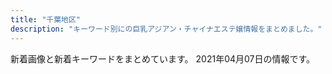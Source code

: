 ```yaml
---
title: "千葉地区"
description: "キーワード別にの巨乳アジアン・チャイナエステ嬢情報をまとめました。"
---
```


新着画像と新着キーワードをまとめています。
2021年04月07日の情報です。

<DmmAffiliateIns />
<KeywordTable
  shops={
    [
    {
        "station": "\u4eac\u6210\u81fc\u4e95\u99c5\u5317\u53e3",
        "keywords": {
            "C": 7
        },
        "img_links": [
            "http://tsukinokoi.tyo.ac/images/s_staff.png",
            "http://tsukinokoi.tyo.ac/images/top.png",
            "http://tsukinokoi.a1.tyo.ac/upload/sites/10/2016/12/staff2.jpg",
            "http://tsukinokoi.tyo.ac/images/new.png",
            "http://tsukinokoi.tyo.ac/images/s_news.png",
            "http://tsukinokoi.tyo.ac/images/info1.png",
            "http://tsukinokoi.a1.tyo.ac/upload/sites/10/2016/12/staff1.jpg",
            "http://tsukinokoi.a1.tyo.ac/upload/sites/10/2016/12/staff1-280x411.jpg",
            "http://tsukinokoi.a1.tyo.ac/upload/sites/10/2016/12/staff2-280x411.jpg",
            "http://tsukinokoi.tyo.ac/images/s_pick.png"
        ],
        "url": "http://tsukinokoi.tyo.ac/",
        "name": "\u6708\u306e\u604b"
    },
    {
        "name": "\u5f69 \u3042\u3084",
        "img_links": [
            "http://www.aya-esthe.xyz/files/045.jpg",
            "http://www.aya-esthe.xyz/files/051-02.jpg",
            "http://www.aya-esthe.xyz/files/045-02.jpg",
            "http://www.aya-esthe.xyz/files/045-03.jpg",
            "http://www.aya-esthe.xyz/files/054-03.jpg",
            "http://www.aya-esthe.xyz/images/int2.jpg",
            "http://www.aya-esthe.xyz/files/046.jpg",
            "http://www.aya-esthe.xyz/images/news.jpg",
            "http://www.aya-esthe.xyz/files/051-03.jpg",
            "http://www.aya-esthe.xyz/files/051.jpg",
            "http://www.aya-esthe.xyz/files/003-02.jpg",
            "http://www.aya-esthe.xyz/images/mobile.jpg",
            "http://www.aya-esthe.xyz/images/link_t.jpg",
            "http://www.aya-esthe.xyz/files/006-03.jpg",
            "http://www.aya-esthe.xyz/files/027-03.jpg",
            "http://www.aya-esthe.xyz/files/027.jpg",
            "http://www.aya-esthe.xyz/files/054.jpg",
            "http://www.aya-esthe.xyz/files/054-02.jpg",
            "http://www.aya-esthe.xyz/files/005.jpg",
            "http://www.aya-esthe.xyz/images/tel.jpg",
            "http://www.aya-esthe.xyz/images/sys1.jpg",
            "http://www.aya-esthe.xyz/files/005-03.jpg",
            "http://www.aya-esthe.xyz/files/027-02.jpg",
            "http://www.aya-esthe.xyz/files/003.jpg",
            "http://www.aya-esthe.xyz/files/046-02.jpg",
            "http://www.aya-esthe.xyz/images/head.jpg",
            "http://www.aya-esthe.xyz/files/006-02.jpg",
            "http://www.aya-esthe.xyz/files/003-03.jpg",
            "http://www.aya-esthe.xyz/files/005-02.jpg",
            "http://www.aya-esthe.xyz/images/interior_t.jpg",
            "http://www.aya-esthe.xyz/files/006.jpg",
            "http://www.aya-esthe.xyz/files/046-03.jpg",
            "http://www.aya-esthe.xyz/images/staff_t.jpg"
        ],
        "keywords": {
            "D": 5,
            "86": 2,
            "E": 1,
            "85": 1,
            "93": 2,
            "87": 3,
            "C": 1
        },
        "url": "http://www.aya-esthe.xyz/",
        "station": "JR\u7a32\u6bdb\u99c5\u6771\u53e3"
    },
    {
        "name": "\u30ea\u30e9\u30db\u30fc\u30e0",
        "img_links": [
            "http://www.yatunomi.com/images/005.jpg",
            "http://www.yatunomi.com/images/sample1.jpg",
            "http://www.yatunomi.com/images/006.jpg",
            "http://www.yatunomi.com/images/01.jpg",
            "http://www.yatunomi.com/images/sample_photo3.jpg",
            "http://www.yatunomi.com/images/46-11051416223130.jpg",
            "http://www.yatunomi.com/images/3.jpg",
            "http://www.yatunomi.com/images/003.jpg",
            "http://www.yatunomi.com/images/004.jpg",
            "http://www.yatunomi.com/images/icon_bar.png",
            "http://www.yatunomi.com/images/1.jpg",
            "http://www.yatunomi.com/images/sample_photo4.jpg",
            "http://www.yatunomi.com/images/02.jpg",
            "http://www.yatunomi.com/images/2.jpg",
            "http://www.yatunomi.com/images/sample_photo2.jpg",
            "http://www.yatunomi.com/images/sample_photo1.jpg"
        ],
        "keywords": {},
        "station": "\u5317\u7fd2\u5fd7\u91ce\u99c5\u6771\u53e3",
        "url": "http://www.yatunomi.com/"
    },
    {
        "url": "http://www.shimai.mensnv.com/",
        "img_links": [
            "http://www.shimai.mensnv.com/files/011.jpg",
            "http://www.shimai.mensnv.com/images/s_news.png",
            "http://www.shimai.mensnv.com/photo_news/upimg/316335e40d2eda583b_0.jpg",
            "http://www.shimai.mensnv.com/files/015.jpg",
            "http://www.shimai.mensnv.com/images/m6.jpg",
            "http://www.shimai.mensnv.com/photo_news/upimg/589715e1d14bb52bc8_1.jpg",
            "http://www.shimai.mensnv.com/images/s_pickup.png",
            "http://www.shimai.mensnv.com/files/002.jpg",
            "http://www.shimai.mensnv.com/images/s_top_therapist.png",
            "http://www.shimai.mensnv.com/photo_news/upimg/483155da01ceb53a04_0.jpg",
            "http://www.shimai.mensnv.com/images/m1.jpg",
            "http://www.shimai.mensnv.com/photo_news/upimg/896875ef46b9aead32_0.jpg",
            "http://www.shimai.mensnv.com/photo_news/upimg/857365dbbdfaf0b694_0.jpg",
            "http://www.shimai.mensnv.com/images/slider-img002.jpg",
            "http://www.shimai.mensnv.com/images/m3.jpg",
            "http://www.shimai.mensnv.com/images/slider-img001.jpg",
            "http://www.shimai.mensnv.com/photo_news/upimg/589715e1d14bb52bc8_0.jpg",
            "http://www.shimai.mensnv.com/images/m4.jpg",
            "http://www.shimai.mensnv.com/photo_news/upimg/375625da9706e25811_0.jpg",
            "http://www.shimai.mensnv.com/files/003.jpg",
            "http://www.shimai.mensnv.com/files/014.jpg",
            "http://www.shimai.mensnv.com/images/m2.jpg",
            "http://www.shimai.mensnv.com/files/010.jpg",
            "http://www.shimai.mensnv.com/images/s_message.png"
        ],
        "station": "\u52dd\u7530\u53f0\u99c5\u5357\u53e3",
        "name": "\u59c9\u59b9",
        "keywords": {
            "85": 8,
            "88": 8,
            "C": 16,
            "\u30bb\u30af\u30b7\u30fc": 4,
            "87": 16,
            "86": 16,
            "D": 32
        }
    },
    {
        "station": "JR\u7a32\u6bdb\u99c5\u6771\u53e3",
        "img_links": [
            "http://www.rakuraku-inage.info/common/images/photo01.jpg",
            "http://www.rakuraku-inage.info/files/063-02.jpg",
            "http://www.rakuraku-inage.info/images/icon_tel.png",
            "http://www.rakuraku-inage.info/images/icon_info.png",
            "http://www.rakuraku-inage.info/files/061.jpg",
            "http://www.rakuraku-inage.info/files/047-03.jpg",
            "http://www.rakuraku-inage.info/files/017-02.jpg",
            "http://www.rakuraku-inage.info/images/icon_staff.png",
            "http://www.rakuraku-inage.info/files/047.jpg",
            "http://www.rakuraku-inage.info/images/icon_top.png",
            "http://www.rakuraku-inage.info/files/017.jpg",
            "http://www.rakuraku-inage.info/files/021-02.jpg",
            "http://www.rakuraku-inage.info/files/047-02.jpg",
            "http://www.rakuraku-inage.info/files/063-03.jpg",
            "http://www.rakuraku-inage.info/files/063.jpg",
            "http://www.rakuraku-inage.info/files/021.jpg",
            "http://www.rakuraku-inage.info/images/mainImg_sub.jpg",
            "http://www.rakuraku-inage.info/common/images/photo02.jpg",
            "http://www.rakuraku-inage.info/common/images/photo03.jpg",
            "http://www.rakuraku-inage.info/images/btn2.png",
            "http://www.rakuraku-inage.info/files/061-03.jpg",
            "http://www.rakuraku-inage.info/files/061-02.jpg",
            "http://www.rakuraku-inage.info/files/017-03.jpg",
            "http://www.rakuraku-inage.info/files/021-03.jpg"
        ],
        "keywords": {
            "88": 4,
            "D": 16,
            "86": 4,
            "85": 4,
            "C": 4,
            "87": 8
        },
        "name": "\u3089\u304f\u3089\u304f",
        "url": "http://www.rakuraku-inage.info/"
    },
    {
        "keywords": {
            "93": 1,
            "D": 2,
            "C": 1,
            "E": 4,
            "86": 6,
            "89": 1,
            "G": 1
        },
        "img_links": [
            "https://yumesato.relaxjp.com/css/staff/staff01.png",
            "https://yumesato.relaxjp.com/css/tel.png",
            "https://yumesato.relaxjp.com/css/staff/staff07-a.png",
            "https://yumesato.relaxjp.com/css/staff/staff05-a.png",
            "https://yumesato.relaxjp.com/css/staff/staff07.png",
            "https://yumesato.relaxjp.com/css/staff/staff08.png",
            "https://yumesato.relaxjp.com/css/nav/nav-005.png",
            "https://yumesato.relaxjp.com/css/staff/staff05.png",
            "https://yumesato.relaxjp.com/css/nav/nav-002.png",
            "https://yumesato.relaxjp.com/css/staff/staff02.png",
            "https://yumesato.relaxjp.com/css/staff/staff08-a.png",
            "https://yumesato.relaxjp.com/css/nav/nav-004.png",
            "https://yumesato.relaxjp.com/css/staff/staff06-a.png",
            "https://yumesato.relaxjp.com/css/staff/staff03.png",
            "https://yumesato.relaxjp.com/css/staff/staff06.png",
            "https://yumesato.relaxjp.com/css/nav/nav-006.png",
            "https://yumesato.relaxjp.com/css/nav/nav-003.png",
            "https://yumesato.relaxjp.com/css/staff/staff02-a.png",
            "https://yumesato.relaxjp.com/css/staff/staff004.png",
            "https://yumesato.relaxjp.com/css/staff/staff004-a.png",
            "https://yumesato.relaxjp.com/css/nav/nav-001.png",
            "https://yumesato.relaxjp.com/css/staff/staff03-a.png",
            "https://yumesato.relaxjp.com/css/top01.png",
            "https://yumesato.relaxjp.com/css/staff/staff01-a.png",
            "https://yumesato.relaxjp.com/css/top02.png"
        ],
        "station": "JR\u56db\u8857\u9053\u99c5\u5317\u53e3",
        "url": "https://yumesato.relaxjp.com/",
        "name": "\u5922\u91cc \uff5e\u3086\u3081\u3055\u3068\uff5e"
    },
    {
        "name": "\u30cf\u30ca\u30df\u30ba\u30ad",
        "url": "http://tyuiopew.xyz/",
        "station": "JR\u6d25\u7530\u6cbc\u99c5\u5317\u53e3",
        "img_links": [
            "http://tyuiopew.xyz/static/picture/info_text.jpg",
            "http://tyuiopew.xyz/static/picture/bar-infomation.png",
            "http://tyuiopew.xyz/uploads/201015/1-201015092252D0.jpg",
            "http://tyuiopew.xyz/static/picture/bar-inte.png",
            "http://tyuiopew.xyz/uploads/201126/1-2011261434211X.jpg",
            "http://tyuiopew.xyz/static/picture/info1.jpg",
            "http://tyuiopew.xyz/uploads/201113/1-201113140121425.jpg",
            "http://tyuiopew.xyz/uploads/201015/1-201015092312434.jpg",
            "http://tyuiopew.xyz/uploads/201015/1-20101509223C14.jpg",
            "http://tyuiopew.xyz/static/picture/bar-news.png",
            "http://tyuiopew.xyz/static/picture/info2.jpg",
            "http://tyuiopew.xyz/static/picture/bar-girls.png",
            "http://tyuiopew.xyz/static/picture/girls-bar.png",
            "http://tyuiopew.xyz/uploads/210106/1-210106132U6206.jpg"
        ],
        "keywords": {
            "87": 1,
            "85": 5,
            "C": 3,
            "D": 3
        }
    },
    {
        "name": "\u30e4\u30fc\u30db\u30fc",
        "img_links": [
            "http://aroma-esthe.blue/img/t2.jpg",
            "http://aroma-esthe.blue/img/t4.jpg",
            "http://aroma-esthe.blue/img/nosta.jpg",
            "http://aroma-esthe.blue/img/stt3.jpg",
            "http://aroma-esthe.blue/img/t5.jpg",
            "http://aroma-esthe.blue/img/t6.jpg",
            "http://aroma-esthe.blue/img/st3.jpg",
            "http://aroma-esthe.blue/img/st4.jpg",
            "http://aroma-esthe.blue/img/st1.jpg",
            "http://aroma-esthe.blue/img/no.png",
            "http://aroma-esthe.blue/img/f1.jpg",
            "http://aroma-esthe.blue/img/sm.jpg",
            "http://aroma-esthe.blue/img/st2.jpg",
            "http://aroma-esthe.blue/img/t3.jpg",
            "http://aroma-esthe.blue/img/noo.png",
            "http://aroma-esthe.blue/img/top.jpg",
            "http://aroma-esthe.blue/img/stt1.jpg",
            "http://aroma-esthe.blue/img/t1.jpg"
        ],
        "url": "http://aroma-esthe.blue",
        "keywords": {
            "E": 1,
            "86": 3,
            "D": 3,
            "88": 1
        },
        "station": "\u516b\u5343\u4ee3\u53f0\u99c5\u6771\u53e3"
    },
    {
        "keywords": {
            "D": 17,
            "C": 1,
            "83": 1,
            "87": 4,
            "80": 1,
            "86": 7,
            "E": 1,
            "85": 5,
            "84": 1
        },
        "name": "\u30b4\u30fc\u30eb\u30c7\u30f3\u30bf\u30a4\u30e0",
        "url": "http://golden-time.jpn.mn/",
        "station": "JR\u6d25\u7530\u6cbc\u99c5\u5317\u53e3",
        "img_links": [
            "http://golden-time.jpn.mn/photos/sites/69/2019/12/2019120901533068.jpg",
            "http://golden-time.jpn.mn/photos/sites/69/2021/03/2021032214275643.jpg",
            "http://golden-time.jpn.mn/photos/sites/69/2019/12/2019120901533068-e1615776512845.jpg",
            "http://golden-time.jpn.mn/images/ico01.png",
            "http://golden-time.jpn.mn/photos/sites/69/2021/03/2021031614261277.jpg",
            "http://golden-time.jpn.mn/photos/sites/69/2020/09/2020091207515151.jpg",
            "http://golden-time.jpn.mn/photos/sites/69/2019/12/2019122305283220.jpg",
            "http://golden-time.jpn.mn/photos/sites/69/2021/03/2021032410103494.jpg",
            "http://golden-time.jpn.mn/photos/sites/69/2020/09/2020091207514598.jpg",
            "http://golden-time.jpn.mn/photos/sites/69/2020/09/202009160836574.jpg",
            "http://golden-time.jpn.mn/photos/sites/69/2020/11/2020111607331079.jpg",
            "http://golden-time.jpn.mn/images/link_nav01.jpg",
            "http://golden-time.jpn.mn/images/top_slider02.png",
            "http://golden-time.jpn.mn/photos/sites/69/2019/12/201912060728409.jpg",
            "http://golden-time.jpn.mn/images/top_slider01.jpg",
            "http://golden-time.jpn.mn/images/link_nav05.jpg",
            "http://golden-time.jpn.mn/photos/sites/69/2021/03/2021031615565242.jpg",
            "http://golden-time.jpn.mn/photos/sites/69/2019/12/2019120804110927.jpg",
            "http://golden-time.jpn.mn/images/info1.jpg",
            "http://golden-time.jpn.mn/images/link_nav06.jpg",
            "http://golden-time.jpn.mn/photos/sites/69/2019/12/2019121206424523.jpg",
            "http://golden-time.jpn.mn/images/side_mobile.jpg",
            "http://golden-time.jpn.mn/images/info3.jpg",
            "http://golden-time.jpn.mn/images/side_link.jpg",
            "http://golden-time.jpn.mn/images/link_nav03.jpg",
            "http://golden-time.jpn.mn/images/info2.jpg",
            "http://golden-time.jpn.mn/images/side_tel.jpg",
            "http://golden-time.jpn.mn/photos/sites/69/2019/12/2019120209284861.jpg",
            "http://golden-time.jpn.mn/images/sp_top.jpg",
            "http://golden-time.jpn.mn/photos/sites/69/2019/12/2019120209284923.jpg",
            "http://golden-time.jpn.mn/photos/sites/69/2021/03/2021031614251878.jpg",
            "http://golden-time.jpn.mn/photos/sites/69/2020/05/2020053002120414.jpg",
            "http://golden-time.jpn.mn/images/top.png",
            "http://golden-time.jpn.mn/images/link_nav02.jpg",
            "http://golden-time.jpn.mn/photos/sites/69/2020/11/2020110608161178.jpg",
            "http://golden-time.jpn.mn/images/link_nav04.jpg",
            "http://golden-time.jpn.mn/photos/sites/69/2020/06/2020061808580654.jpg",
            "http://golden-time.jpn.mn/photos/sites/69/2019/12/2019120209284771.jpg",
            "http://golden-time.jpn.mn/photos/sites/69/2021/03/2021032410092298.jpg",
            "http://golden-time.jpn.mn/photos/sites/69/2020/12/2020122203240620.jpg",
            "http://golden-time.jpn.mn/photos/sites/69/2021/03/2021032214280286.jpg",
            "http://golden-time.jpn.mn/images/link_nav07.jpg"
        ]
    },
    {
        "keywords": {
            "\u4e73": 3
        },
        "url": "http://www.with-you.xyz/",
        "name": "with you",
        "station": "JR\u5343\u8449\u99c5\u6771\u53e3",
        "img_links": [
            "http://www.with-you.xyz/Uploads/user/5aefb12fd808d.jpg",
            "http://www.with-you.xyz/Uploads/user/5aefb0da5df20.jpg",
            "http://www.with-you.xyz/Uploads/News/60615e98e12fb.jpg",
            "http://www.with-you.xyz/Uploads/News/606bbd0713603.jpg",
            "http://www.with-you.xyz/Uploads/News/6058318102681.jpg",
            "http://www.with-you.xyz/Uploads/News/6020f6f77b88e.jpg",
            "http://www.with-you.xyz/Uploads/News/6029da8ea58af.jpg",
            "http://www.with-you.xyz/Uploads/user/5aefb0beaf05c.jpg",
            "http://www.with-you.xyz/Uploads/News/604ef9c5646ef.jpg",
            "http://www.with-you.xyz/Uploads/News/600f7262727f6.jpg",
            "http://www.with-you.xyz/Public/Reception/picture/news.png",
            "http://www.with-you.xyz/Uploads/user/5aefb1192c299.jpg",
            "http://www.with-you.xyz/Uploads/News/6018e6a2e615d.jpg",
            "http://www.with-you.xyz/Uploads/News/603c771dd0d06.jpg",
            "http://www.with-you.xyz/Uploads/News/60331355bced0.jpg",
            "http://www.with-you.xyz/Public/Reception/picture/pick_staff6.jpg",
            "http://www.with-you.xyz/ueditor/php/upload/image/20180507/1525658576587164.png",
            "http://www.with-you.xyz/ueditor/php/upload/image/20180508/1525743116677647.jpg",
            "http://www.with-you.xyz/ueditor/php/upload/image/20180507/1525658571678747.png",
            "http://www.with-you.xyz/ueditor/php/upload/image/20180509/1525834473168892.png",
            "http://www.with-you.xyz/Uploads/News/6045c8ad0f0ea.jpg",
            "http://www.with-you.xyz/Public/Reception/picture/staff-bar.png",
            "http://www.with-you.xyz/ueditor/php/upload/image/20180508/1525743921831574.png"
        ]
    },
    {
        "keywords": {},
        "url": "http://iyashinokoi.este88.com/",
        "station": "\u52dd\u7530\u53f0\u99c5\u5357\u53e3",
        "img_links": [
            "http://iyashinokoi.este88.com/images/acc04.jpg",
            "http://iyashinokoi.este88.com/gals/nana1.jpg",
            "http://iyashinokoi.este88.com/images/acc03.jpg",
            "http://iyashinokoi.este88.com/img/r04.jpg",
            "http://iyashinokoi.este88.com/images/kp2.png",
            "http://iyashinokoi.este88.com/images/kp3.png",
            "http://iyashinokoi.este88.com/gals/miki1.jpg",
            "http://iyashinokoi.este88.com/img/r03.jpg",
            "http://iyashinokoi.este88.com/images/qr.jpg",
            "http://iyashinokoi.este88.com/gals/risa1.jpg",
            "http://iyashinokoi.este88.com/img/r02.jpg",
            "http://iyashinokoi.este88.com/images/acc01.jpg",
            "http://iyashinokoi.este88.com/gals/norika1.jpg",
            "http://iyashinokoi.este88.com/gals/yuyu1.jpg",
            "http://iyashinokoi.este88.com/gals/cizuka1.jpg",
            "http://iyashinokoi.este88.com/img/r01.jpg",
            "http://iyashinokoi.este88.com/images/acc02.jpg",
            "http://iyashinokoi.este88.com/images/kp1.png",
            "http://iyashinokoi.este88.com/img/r05.jpg",
            "http://iyashinokoi.este88.com/images/info.png"
        ],
        "name": "\u7652\u3057\u306e\u604b"
    },
    {
        "station": "JR\u7a32\u6bdb\u99c5\u6771\u53e3",
        "img_links": [
            "http://www.oggi.relaxmens.com/img/nav-006.png",
            "http://www.oggi.relaxmens.com/files/013.jpg",
            "http://www.oggi.relaxmens.com/img/stb.jpg",
            "http://www.oggi.relaxmens.com/img/nav-003.png",
            "http://www.oggi.relaxmens.com/files/001.jpg",
            "http://www.oggi.relaxmens.com/img/nav-001.png",
            "http://www.oggi.relaxmens.com/img/nav-002.png",
            "http://www.oggi.relaxmens.com/img/nav-005.png",
            "http://www.oggi.relaxmens.com/img/stt.jpg",
            "http://www.oggi.relaxmens.com/img/top01.png",
            "http://www.oggi.relaxmens.com/img/nav-004.png",
            "http://www.oggi.relaxmens.com/files/016.jpg",
            "http://www.oggi.relaxmens.com/files/002.jpg",
            "http://www.oggi.relaxmens.com/files/015.jpg",
            "http://www.oggi.relaxmens.com/img/tel.png"
        ],
        "keywords": {
            "D": 5,
            "86": 1,
            "87": 4
        },
        "name": "OGGI \uff5e\u30aa\u30c3\u30b8\uff5e",
        "url": "http://www.oggi.relaxmens.com/"
    },
    {
        "station": "\u4eac\u6210\u7dda\u5343\u8449\u4e2d\u592e\u99c5\u6771\u53e3",
        "keywords": {
            "C": 2,
            "D": 2,
            "88": 1,
            "84": 1,
            "89": 2,
            "82": 1,
            "F": 1
        },
        "img_links": [
            "http://www.es-chiba.com/images/index_09.png",
            "http://www.es-chiba.com/images/01.jpg",
            "http://www.es-chiba.com/images/index_10.png",
            "http://www.es-chiba.com/images/index_22.png",
            "http://www.es-chiba.com/images/r4.jpg",
            "http://www.es-chiba.com/girl/07.jpg",
            "http://www.es-chiba.com/images/index_12.png",
            "http://www.es-chiba.com/images/index_14.png",
            "http://www.es-chiba.com/images/index1_03.png",
            "http://www.es-chiba.com/girl/girlb2.jpg",
            "http://www.es-chiba.com/girl/girli2.jpg",
            "http://www.es-chiba.com/images/index_13.png",
            "http://www.es-chiba.com/images/index_17.png",
            "http://www.es-chiba.com/images/tit_staff.png",
            "http://www.es-chiba.com/images/s04.jpg",
            "http://www.es-chiba.com/images/tit_rec.png",
            "http://www.es-chiba.com/images/index_20.png",
            "http://www.es-chiba.com/images/s01.jpg",
            "http://www.es-chiba.com/images/index_07.png",
            "http://www.es-chiba.com/images/r6.jpg",
            "http://www.es-chiba.com/girl/girlc2.jpg",
            "http://www.es-chiba.com/images/02.jpg",
            "http://www.es-chiba.com/images/a03.jpg",
            "http://www.es-chiba.com/images/index_19.png",
            "http://www.es-chiba.com/images/s02.jpg",
            "http://www.es-chiba.com/images/a01.jpg",
            "http://www.es-chiba.com/girl/girlh1.jpg",
            "http://www.es-chiba.com/images/index_11.png",
            "http://www.es-chiba.com/girl/girlb1.jpg",
            "http://www.es-chiba.com/girl/girlb3.jpg",
            "http://www.es-chiba.com/images/03.jpg",
            "http://www.es-chiba.com/images/index_05.png",
            "http://www.es-chiba.com/images/rec.jpg",
            "http://www.es-chiba.com/images/acc01.jpg",
            "http://www.es-chiba.com/images/line.jpg",
            "http://www.es-chiba.com/images/a04.jpg",
            "http://www.es-chiba.com/images/s03.jpg",
            "http://www.es-chiba.com/images/r1.jpg",
            "http://www.es-chiba.com/images/a06.jpg",
            "http://www.es-chiba.com/girl/girlc1.jpg",
            "http://www.es-chiba.com/girl/girli3.jpg",
            "http://www.es-chiba.com/images/acc02.jpg",
            "http://www.es-chiba.com/images/r5.jpg",
            "http://www.es-chiba.com/images/index_02.png",
            "http://www.es-chiba.com/girl/girlh3.jpg",
            "http://www.es-chiba.com/images/r3.jpg",
            "http://www.es-chiba.com/images/hd.jpg",
            "http://www.es-chiba.com/girl/girlc3.jpg",
            "http://www.es-chiba.com/images/sys.jpg",
            "http://www.es-chiba.com/images/index_04.png",
            "http://www.es-chiba.com/images/a02.jpg",
            "http://www.es-chiba.com/images/a05.jpg",
            "http://www.es-chiba.com/images/index_08.png",
            "http://www.es-chiba.com/girl/girli1.jpg",
            "http://www.es-chiba.com/images/tit_info.png",
            "http://www.es-chiba.com/images/index_06.png",
            "http://www.es-chiba.com/images/index_01.png",
            "http://www.es-chiba.com/images/r2.jpg"
        ],
        "url": "http://www.es-chiba.com/",
        "name": "\u80e1\u8776\u82b1"
    },
    {
        "keywords": {
            "F": 1,
            "86": 4,
            "D": 6,
            "88": 1,
            "C": 3,
            "94": 1,
            "85": 4
        },
        "name": "\u7761\u84ee\u82b1",
        "url": "http://riversopdd.site/",
        "img_links": [
            "http://riversopdd.site/static/picture/top003.jpg",
            "http://riversopdd.site/static/picture/nav-002.png",
            "http://riversopdd.site/static/picture/nav-001.png",
            "http://riversopdd.site/uploads/191021/1-191021125359649.jpg",
            "http://riversopdd.site/static/picture/tel.png",
            "http://riversopdd.site/static/picture/nav-003.png",
            "http://riversopdd.site/static/picture/nav-005.png",
            "http://riversopdd.site/uploads/201016/1-2010161601241L.jpg",
            "http://riversopdd.site/uploads/210128/1-21012Q40403C5.jpg",
            "http://riversopdd.site/uploads/191021/1-19102112532L42.jpg",
            "http://riversopdd.site/uploads/191206/1-191206102GaK.jpg",
            "http://riversopdd.site/uploads/200218/1-20021QG51A56.jpg",
            "http://riversopdd.site/static/picture/right.jpg",
            "http://riversopdd.site/uploads/201230/1-201230143424H5.jpg",
            "http://riversopdd.site/uploads/200807/1-200PG63506145.jpg",
            "http://riversopdd.site/static/picture/nav-006.png",
            "http://riversopdd.site/static/picture/top01.png",
            "http://riversopdd.site/uploads/201102/1-201102145U1P3.jpg",
            "http://riversopdd.site/static/picture/nav-004.png",
            "http://riversopdd.site/uploads/200605/1-2006051J64E48.jpg",
            "http://riversopdd.site/static/picture/left.jpg"
        ],
        "station": "JR\u8607\u6211\u99c5\u897f\u53e3"
    },
    {
        "name": "\u96a0\u308c\u5bb6",
        "img_links": [
            "http://forever-est.com/img/rect.jpg",
            "http://forever-est.com/img/cg051.jpg",
            "http://forever-est.com/img/footer.jpg",
            "http://forever-est.com/img/cg10.jpg",
            "http://forever-est.com/img/stal.jpg",
            "http://forever-est.com/img/cg08.jpg",
            "http://forever-est.com/img/lb2.jpg",
            "http://forever-est.com/img/fbb.jpg",
            "http://forever-est.com/img/cg09.jpg",
            "http://forever-est.com/img/fla1.jpg",
            "http://forever-est.com/img/fla4.jpg",
            "http://forever-est.com/img/stat.jpg",
            "http://forever-est.com/img/cg05.jpg",
            "http://forever-est.com/img/fla3.jpg",
            "http://forever-est.com/img/cg06.jpg",
            "http://forever-est.com/img/top.jpg",
            "http://forever-est.com/img/fla2.jpg",
            "http://forever-est.com/img/cg04.jpg",
            "http://forever-est.com/img/flb2.jpg",
            "http://forever-est.com/img/eve.jpg",
            "http://forever-est.com/img/lb1.jpg",
            "http://forever-est.com/img/acct.jpg",
            "http://forever-est.com/link/menlog.jpg",
            "http://forever-est.com/img/no.png",
            "http://forever-est.com/img/cg01.jpg",
            "http://forever-est.com/img/flb1.jpg",
            "http://forever-est.com/img/lint.jpg",
            "http://forever-est.com/img/cg081.jpg"
        ],
        "station": "JR\u5e55\u5f35\u99c5\u5357\u53e3",
        "url": "http://forever-est.com/",
        "keywords": {
            "D": 2,
            "86": 6,
            "E": 4
        }
    },
    {
        "url": "https://y-bijin.aoaoeo.com/",
        "keywords": {},
        "name": "\u865c\u7f8e\u4eba\uff5e\u3068\u308a\u3053\u3073\u3058\u3093\uff5e",
        "station": "\u516b\u5343\u4ee3\u53f0\u99c5\u897f\u53e3",
        "img_links": []
    },
    {
        "url": "http://flower-esthe.net/",
        "station": "\u516b\u5343\u4ee3\u53f0\u99c5\u897f\u53e3",
        "keywords": {
            "88": 1,
            "D": 2,
            "C": 1,
            "87": 1,
            "86": 3,
            "E": 2
        },
        "img_links": [
            "http://flower-esthe.net/img/st1.jpg",
            "http://flower-esthe.net/img/top1.jpg",
            "http://flower-esthe.net/img/stt1.jpg",
            "http://flower-esthe.net/img/t2.jpg",
            "http://flower-esthe.net/img/stt3.jpg",
            "http://flower-esthe.net/img/t5.jpg",
            "http://flower-esthe.net/img/r4.jpg",
            "http://flower-esthe.net/img/st3.jpg",
            "http://flower-esthe.net/img/st6.jpg",
            "http://flower-esthe.net/img/t6.jpg",
            "http://flower-esthe.net/img/no.png",
            "http://flower-esthe.net/img/st8.jpg",
            "http://flower-esthe.net/img/t4.jpg",
            "http://flower-esthe.net/img/nosta.jpg",
            "http://flower-esthe.net/img/r1.jpg",
            "http://flower-esthe.net/img/sm.jpg",
            "http://flower-esthe.net/img/st2.jpg",
            "http://flower-esthe.net/img/st4.jpg",
            "http://flower-esthe.net/img/r2.jpg",
            "http://flower-esthe.net/img/r3.jpg",
            "http://flower-esthe.net/img/st7.jpg",
            "http://flower-esthe.net/img/t3.jpg",
            "http://flower-esthe.net/img/f1.jpg",
            "http://flower-esthe.net/img/noo.png",
            "http://flower-esthe.net/img/t1.jpg"
        ],
        "name": "\u30b7\u30fc\u30af\u30ec\u30c3\u30c8\u30c7\u30fc\u30c8"
    },
    {
        "keywords": {},
        "url": "http://estela-spa.ests.jp/",
        "name": "\u30eb\u30d3\u30fc",
        "img_links": [],
        "station": "\u5343\u8449\u4e2d\u592e\u99c5\u897f\u53e3"
    },
    {
        "img_links": [
            "http://koi.iest.info/images/line.jpg",
            "http://koi.a2.reraku.work/upload/sites/35/2021/04/2021040105250936-366x549.jpg",
            "http://koi.iest.info/images/room1.jpg",
            "http://koi.a2.reraku.work/upload/sites/35/2021/03/2021033107345332.jpg",
            "http://koi.a2.reraku.work/upload/sites/35/2021/03/2021033104461878-366x549.jpg",
            "http://koi.iest.info/images/s_staff.png",
            "http://koi.iest.info/images/s_face.png",
            "http://koi.a2.reraku.work/upload/sites/35/2021/04/2021040105250936.jpg",
            "http://koi.a2.reraku.work/upload/sites/35/2021/03/2021033104461878.jpg",
            "http://koi.iest.info/images/top.png",
            "http://koi.a2.reraku.work/upload/sites/35/2021/03/2021033104461989.jpg",
            "http://koi.iest.info/images/s_news.png",
            "http://koi.iest.info/images/s_link.png",
            "http://koi.a2.reraku.work/upload/sites/35/2021/03/2021033107355844-366x549.jpg",
            "http://koi.iest.info/images/info.jpg",
            "http://koi.iest.info/images/mobile.jpg",
            "http://koi.a2.reraku.work/upload/sites/35/2021/03/2021033104461989-366x549.jpg",
            "http://koi.a2.reraku.work/upload/sites/35/2021/03/2021033107355844.jpg",
            "http://koi.a2.reraku.work/upload/sites/35/2021/03/2021033107345332-366x549.jpg"
        ],
        "name": "\u6d77\u306e\u611b",
        "keywords": {
            "83": 1,
            "E": 1,
            "85": 1,
            "87": 1,
            "C": 1,
            "D": 3,
            "86": 2
        },
        "url": "http://koi.iest.info/",
        "station": "\u5343\u8449\u4e2d\u592e\u99c5\u897f\u53e3"
    },
    {
        "url": "http://www.madonna.work/",
        "img_links": [
            "http://www.madonna.work/images/staff_t.jpg",
            "http://www.madonna.work/images/news.jpg",
            "http://www.madonna.work/images/int1.jpg",
            "http://www.madonna.work/images/head.jpg",
            "http://www.madonna.work/images/1.jpg",
            "http://www.madonna.work/images/int2.jpg",
            "http://www.madonna.work/images/ta.jpg",
            "http://www.madonna.work/images/2.jpg",
            "http://www.madonna.work/images/ac1.jpg",
            "http://www.madonna.work/images/interior_t.jpg",
            "http://www.madonna.work/img/sasa1.jpg",
            "http://www.madonna.work/images/mobile.jpg",
            "http://www.madonna.work/images/rec1.jpg",
            "http://www.madonna.work/images/rec2.jpg",
            "http://www.madonna.work/images/ac2.jpg",
            "http://www.madonna.work/img/aya1.jpg",
            "http://www.madonna.work/images/tel.jpg"
        ],
        "station": "\u516c\u6d25\u306e\u675c\u99c5",
        "name": "\u697d\u7652 \uff5e\u3089\u304f\u305b\u3093\uff5e",
        "keywords": {}
    },
    {
        "url": "http://cherry.estheya.com/",
        "img_links": [
            "http://cherry.estheya.com/css/staff/staff005-a.jpg",
            "http://cherry.estheya.com/css/staff/staff11-b.jpg",
            "http://cherry.estheya.com/css/staff/staff07-c.jpg",
            "http://cherry.estheya.com/css/head01.jpg",
            "http://cherry.estheya.com/css/nav/nav-0001.jpg",
            "http://cherry.estheya.com/css/top003.jpg",
            "http://cherry.estheya.com/css/staff/staff11-c.jpg",
            "http://cherry.estheya.com/css/staff/staff0009-c.jpg",
            "http://cherry.estheya.com/css/nav/nav-00002.jpg",
            "http://cherry.estheya.com/css/nav/nav-0004.jpg",
            "http://cherry.estheya.com/css/nav/nav-00003.jpg",
            "http://cherry.estheya.com/css/staff/staff11-a.jpg",
            "http://cherry.estheya.com/css/staff/staff009-b.jpg",
            "http://cherry.estheya.com/css/nav/nav-0005.jpg",
            "http://cherry.estheya.com/css/cam-001.jpg",
            "http://cherry.estheya.com/css/staff/staff00004-a.jpg",
            "http://cherry.estheya.com/css/tel.png",
            "http://cherry.estheya.com/css/nav/nav-006.jpg",
            "http://cherry.estheya.com/css/staff/staff07-b.jpg",
            "http://cherry.estheya.com/css/staff/staff009-a.jpg",
            "http://cherry.estheya.com/css/staff/staff07-a.jpg"
        ],
        "keywords": {
            "91": 12,
            "D": 24,
            "C": 24,
            "90": 12,
            "E": 12,
            "G": 12,
            "86": 12,
            "88": 12,
            "92": 12
        },
        "station": "JR\u56db\u8857\u9053\u99c5\u5317\u53e3",
        "name": "\u30c1\u30a7\u30ea\u30fc"
    },
    {
        "station": "\u5343\u8449\u4e2d\u592e\u99c5\u6771\u53e3",
        "img_links": [
            "http://smile.oks.bz/photos/sites/41/2019/09/2019091314115844.jpg",
            "http://smile.oks.bz/photos/sites/41/2019/08/201909231726370.jpg",
            "http://smile.oks.bz/images/link.jpg",
            "http://smile.oks.bz/photos/sites/41/2020/10/2020101713162274.jpg",
            "http://smile.oks.bz/photos/sites/41/2021/02/2021022713432946-356x475.jpg",
            "http://smile.oks.bz/photos/sites/41/2019/12/2019122517044066.jpg",
            "http://smile.oks.bz/photos/sites/41/2019/12/2019122517061810.jpg",
            "http://smile.oks.bz/photos/sites/41/2020/10/202010071446208.jpg",
            "http://smile.oks.bz/photos/sites/41/2020/09/2020090213501227.jpg",
            "http://smile.oks.bz/images/s_news.jpg",
            "http://smile.oks.bz/photos/sites/41/2021/01/2021012517065775.jpg",
            "http://smile.oks.bz/photos/sites/41/2020/07/2020071417514615.jpg",
            "http://smile.oks.bz/photos/sites/41/2021/02/2021022713432946.jpg",
            "http://smile.oks.bz/images/top.jpg",
            "http://smile.oks.bz/photos/sites/41/2021/01/2021010911025290.jpg",
            "http://smile.oks.bz/photos/sites/41/2021/03/2021030812591776-356x475.jpg",
            "http://smile.oks.bz/photos/sites/41/2021/02/2021020310442052.jpg",
            "http://smile.oks.bz/photos/sites/41/2021/02/2021020310442224.jpg",
            "http://smile.oks.bz/photos/sites/41/2020/09/202009091902267.jpg",
            "http://smile.oks.bz/photos/sites/41/2020/01/2020012310224324.jpg",
            "http://smile.oks.bz/images/s_face.jpg",
            "http://smile.oks.bz/photos/sites/41/2020/11/2020110713394486.jpg",
            "http://smile.oks.bz/photos/sites/41/2019/09/2019091314105462.jpg",
            "http://smile.oks.bz/photos/sites/41/2019/11/2019112410352437.jpg",
            "http://smile.oks.bz/photos/sites/41/2019/09/2019090417583313.jpg",
            "http://smile.oks.bz/photos/sites/41/2019/12/2019122516470912.jpg",
            "http://smile.oks.bz/photos/sites/41/2021/03/2021030812591776.jpg",
            "http://smile.oks.bz/images/mobile.jpg",
            "http://smile.oks.bz/photos/sites/41/2019/12/2019122517044318.jpg",
            "http://smile.oks.bz/images/staff_line.jpg"
        ],
        "name": "Smile\u30fb\u30b9\u30de\u30a4\u30eb",
        "keywords": {
            "87": 6,
            "D": 18,
            "C": 2,
            "83": 1,
            "85": 4,
            "E": 3,
            "86": 12
        },
        "url": "http://smile.oks.bz/"
    },
    {
        "keywords": {},
        "name": "For You \u30d5\u30a9\u30fc\u30e6\u30fc",
        "station": "\u6210\u7530\u99c5\u897f\u53e3",
        "url": "http://foryou.este.work/",
        "img_links": [
            "http://foryou.este.work/index-9.htm.jpg",
            "http://foryou.este.work/index-2.htm.jpg",
            "http://foryou.este.work/resize_250.png",
            "http://foryou.este.work/totop.png",
            "http://foryou.este.work/index-7.htm.jpg",
            "http://foryou.este.work/index-5.htm.jpg",
            "http://foryou.este.work/resize_1500-450.jpg",
            "http://foryou.este.work/index-1.htm.jpg",
            "http://foryou.este.work/sys1.png",
            "http://foryou.este.work/index-11.htm.jpg",
            "http://foryou.este.work/unnamed.png",
            "http://foryou.este.work/re.jpg"
        ]
    },
    {
        "station": "JR\u4f50\u5009\u99c5\u5317\u53e3",
        "keywords": {
            "85": 2,
            "E": 4,
            "D": 8,
            "86": 10
        },
        "img_links": [
            "http://massage-relax.xyz/images/cg06.jpg",
            "http://massage-relax.xyz/images/cg02.jpg",
            "http://massage-relax.xyz/images/r4.jpg",
            "http://massage-relax.xyz/images/cg07.jpg",
            "http://massage-relax.xyz/images/tit2.jpg",
            "http://massage-relax.xyz/images/head.jpg",
            "http://massage-relax.xyz/images/r3.jpg",
            "http://massage-relax.xyz/images/line.png",
            "http://massage-relax.xyz/images/fla.jpg",
            "http://massage-relax.xyz/images/tit3.jpg",
            "http://massage-relax.xyz/images/no.png",
            "http://massage-relax.xyz/images/cg01.jpg",
            "http://massage-relax.xyz/images/r1.jpg",
            "http://massage-relax.xyz/images/cg03.jpg",
            "http://massage-relax.xyz/images/tit4.jpg",
            "http://massage-relax.xyz/images/cg05.jpg",
            "http://massage-relax.xyz/link/menlog.jpg",
            "http://massage-relax.xyz/images/tit1.jpg",
            "http://massage-relax.xyz/images/r2.jpg"
        ],
        "name": "\u60a0\u60a0\uff5e\u3086\u3046\u3086\u3046\uff5e",
        "url": "http://massage-relax.xyz/"
    },
    {
        "img_links": [
            "http://www.akizu.esjoho.com/files/011-03.jpg",
            "http://www.akizu.esjoho.com/files/012-03.jpg",
            "http://www.akizu.esjoho.com/files/011.jpg",
            "http://www.akizu.esjoho.com/files/003-03.jpg",
            "http://www.akizu.esjoho.com/files/007.jpg",
            "http://www.akizu.esjoho.com/files/003-02.jpg",
            "http://www.akizu.esjoho.com/files/003.jpg",
            "http://www.akizu.esjoho.com/files/007-02.jpg",
            "http://www.akizu.esjoho.com/files/012-02.jpg",
            "http://www.akizu.esjoho.com/images/mobile.jpg",
            "http://www.akizu.esjoho.com/images/backlistbtn.png",
            "http://www.akizu.esjoho.com/files/012.jpg",
            "http://www.akizu.esjoho.com/files/011-02.jpg",
            "http://www.akizu.esjoho.com/files/007-03.jpg",
            "http://www.akizu.esjoho.com/images/coverGirlParts.png"
        ],
        "url": "http://www.akizu.esjoho.com/",
        "name": "\u79cb\u6708",
        "keywords": {
            "D": 9,
            "86": 9,
            "88": 3,
            "C": 3
        },
        "station": "\u516b\u5343\u4ee3\u53f0\u99c5\u897f\u53e3"
    },
    {
        "name": "\u7f8e\u9b54\u5973",
        "station": "\u9ad8\u6839\u6728\u6238\u99c5\u5317\u53e3",
        "img_links": [
            "http://yureloyuli.xyz/static/picture/bar-girls.png",
            "http://yureloyuli.xyz/static/picture/girls-bar.png",
            "http://yureloyuli.xyz/uploads/200706/1-200F6092015B8.jpg",
            "http://yureloyuli.xyz/uploads/200218/1-20021Q20511212.jpg",
            "http://yureloyuli.xyz/uploads/210204/1-210204142K0J1.jpg",
            "http://yureloyuli.xyz/uploads/200206/1-20020616251Q12.jpg",
            "http://yureloyuli.xyz/uploads/210102/1-210102131F3W2.jpg",
            "http://yureloyuli.xyz/uploads/210218/1-21021Q55420226.jpg",
            "http://yureloyuli.xyz/static/picture/info1.jpg",
            "http://yureloyuli.xyz/uploads/200912/1-200912104044951.jpg",
            "http://yureloyuli.xyz/uploads/210308/1-21030Q02F2R6.jpg",
            "http://yureloyuli.xyz/static/picture/bar-inte.png",
            "http://yureloyuli.xyz/uploads/200317/1-20031F92052106.jpg",
            "http://yureloyuli.xyz/uploads/200326/1-200326091KT30.jpg",
            "http://yureloyuli.xyz/uploads/210407/1-21040G52611M3.jpg",
            "http://yureloyuli.xyz/static/picture/info_text.jpg",
            "http://yureloyuli.xyz/uploads/200324/1-20032409411K31.jpg",
            "http://yureloyuli.xyz/uploads/200722/1-200H215404S47.jpg",
            "http://yureloyuli.xyz/uploads/201113/1-201113153614922.jpg",
            "http://yureloyuli.xyz/uploads/200228/1-20022P91635N0.jpg",
            "http://yureloyuli.xyz/static/picture/bar-infomation.png",
            "http://yureloyuli.xyz/static/picture/bar-news.png",
            "http://yureloyuli.xyz/static/picture/info2.jpg"
        ],
        "keywords": {
            "84": 4,
            "88": 2,
            "C": 3,
            "85": 6,
            "D": 11,
            "86": 2
        },
        "url": "http://yureloyuli.xyz/"
    },
    {
        "keywords": {
            "88": 1,
            "87": 1,
            "D": 3,
            "86": 1
        },
        "name": "\u30df\u30f3\u30c8",
        "station": "\u7fd2\u5fd7\u91ce\u99c5",
        "url": "http://www.mint.esjp.info/",
        "img_links": [
            "http://www.mint.esjp.info/files/002.jpg",
            "http://www.mint.esjp.info/files/002-02.jpg",
            "http://www.mint.esjp.info/files/003-03.jpg",
            "http://www.mint.esjp.info/images/mobile.jpg",
            "http://www.mint.esjp.info/images/head.jpg",
            "http://www.mint.esjp.info/images/staff_t.jpg",
            "http://www.mint.esjp.info/files/001-03.jpg",
            "http://www.mint.esjp.info/images/int2.jpg",
            "http://www.mint.esjp.info/files/001.jpg",
            "http://www.mint.esjp.info/files/001-02.jpg",
            "http://www.mint.esjp.info/images/interior_t.jpg",
            "http://www.mint.esjp.info/images/link_t.jpg",
            "http://www.mint.esjp.info/images/news.jpg",
            "http://www.mint.esjp.info/files/002-03.jpg",
            "http://www.mint.esjp.info/files/003.jpg",
            "http://www.mint.esjp.info/files/003-02.jpg",
            "http://www.mint.esjp.info/images/sys1.jpg",
            "http://www.mint.esjp.info/images/tel.jpg"
        ]
    },
    {
        "keywords": {},
        "url": "http://aroma-relax.pink/",
        "station": "JR\u4f50\u5009\u99c5\u5317\u53e3",
        "img_links": [
            "http://aroma-relax.pink/images/cg05.jpg",
            "http://aroma-relax.pink/images/cg011.jpg",
            "http://aroma-relax.pink/link/menlog.jpg",
            "http://aroma-relax.pink/images/cg03.jpg",
            "http://aroma-relax.pink/images/r1.jpg",
            "http://aroma-relax.pink/images/r2.jpg",
            "http://aroma-relax.pink/images/top.jpg",
            "http://aroma-relax.pink/images/cg02.jpg",
            "http://aroma-relax.pink/images/cg01.jpg"
        ],
        "name": "\u6e80\u8db3"
    },
    {
        "keywords": {
            "D": 30,
            "86": 24,
            "83": 6,
            "C": 12
        },
        "station": "JR\u56db\u8857\u9053\u99c5\u5317\u53e3",
        "name": "\u30e9\u30e0\u30b8",
        "img_links": [
            "http://lambsey.ies.bz/photos/sites/68/2021/04/2021040407573590.jpg",
            "http://lambsey.ies.bz/photos/sites/68/2021/03/2021032410243538.jpg",
            "http://lambsey.ies.bz/photos/sites/68/2021/04/2021040407573857.jpg",
            "http://lambsey.ies.bz/images/line1.png",
            "http://lambsey.ies.bz/photos/sites/68/2020/07/2020071309484790.jpg",
            "http://lambsey.ies.bz/images/room3.jpg",
            "http://lambsey.ies.bz/images/s_news.png",
            "http://lambsey.ies.bz/images/zi_staff.png",
            "http://lambsey.ies.bz/images/staff_bj4.png",
            "http://lambsey.ies.bz/images/room1.jpg",
            "http://lambsey.ies.bz/images/room4.jpg",
            "http://lambsey.ies.bz/images/top.jpg",
            "http://lambsey.ies.bz/photos/sites/68/2021/04/2021040407573749.jpg",
            "http://lambsey.ies.bz/photos/sites/68/2020/07/2020071309484619.jpg",
            "http://lambsey.ies.bz/images/room2.jpg",
            "http://lambsey.ies.bz/images/info.jpg"
        ],
        "url": "http://lambsey.ies.bz/"
    },
    {
        "img_links": [
            "http://xn--eckl8am7c7ipdtg.pw/images/nav-004.png",
            "http://xn--eckl8am7c7ipdtg.pw/images/cg06.jpg",
            "http://xn--eckl8am7c7ipdtg.pw/images/nav-003.png",
            "http://xn--eckl8am7c7ipdtg.pw/images/top001.png",
            "http://xn--eckl8am7c7ipdtg.pw/images/cg03.jpg",
            "http://xn--eckl8am7c7ipdtg.pw/images/no.png",
            "http://xn--eckl8am7c7ipdtg.pw/images/cg05.jpg",
            "http://xn--eckl8am7c7ipdtg.pw/images/cg04.jpg",
            "http://xn--eckl8am7c7ipdtg.pw/images/cg02.jpg",
            "http://xn--eckl8am7c7ipdtg.pw/images/nav-001.png",
            "http://xn--eckl8am7c7ipdtg.pw/images/cg041.jpg",
            "http://xn--eckl8am7c7ipdtg.pw/images/nav-005.png",
            "http://xn--eckl8am7c7ipdtg.pw/images/nav-002.png",
            "http://xn--eckl8am7c7ipdtg.pw/images/nav-006.png",
            "http://xn--eckl8am7c7ipdtg.pw/images/tel.png",
            "http://xn--eckl8am7c7ipdtg.pw/images/cg01.jpg"
        ],
        "station": "JR\u5e55\u5f35\u672c\u90f7\u99c5\u5357\u53e3",
        "url": "http://xn--eckl8am7c7ipdtg.pw/",
        "name": "\u60a0\u3005",
        "keywords": {
            "D": 5,
            "86": 6,
            "E": 1
        }
    },
    {
        "name": "\u7e01",
        "station": "\u52dd\u7530\u53f0\u99c5\u5357\u53e3",
        "keywords": {},
        "url": "http://www.e-niko.work/",
        "img_links": [
            "http://www.e-niko.work/img/mika1.jpg",
            "http://www.e-niko.work/images/line.png",
            "http://www.e-niko.work/images/ta.jpg",
            "http://www.e-niko.work/images/staff_t.jpg",
            "http://www.e-niko.work/images/sys1.png",
            "http://www.e-niko.work/img/riri1.jpg",
            "http://www.e-niko.work/images/4.jpg",
            "http://www.e-niko.work/images/mobile.jpg",
            "http://www.e-niko.work/images/news.jpg",
            "http://www.e-niko.work/img/rio1.jpg",
            "http://www.e-niko.work/images/3.jpg",
            "http://www.e-niko.work/images/2.jpg",
            "http://www.e-niko.work/images/tel.jpg",
            "http://www.e-niko.work/images/info.jpg",
            "http://www.e-niko.work/images/int2.png",
            "http://www.e-niko.work/images/int1.png",
            "http://www.e-niko.work/images/sys2.png",
            "http://www.e-niko.work/images/head.jpg",
            "http://www.e-niko.work/img/yuri1.jpg",
            "http://www.e-niko.work/images/ac1.png",
            "http://www.e-niko.work/images/1.jpg",
            "http://www.e-niko.work/images/interior_t.jpg"
        ]
    },
    {
        "img_links": [
            "http://www.sakura-relax.xyz/images/rsubt5.png",
            "http://www.sakura-relax.xyz/photo_news/upimg/540985f71445468556_0.jpg",
            "http://www.sakura-relax.xyz/images/rsubt7.png",
            "http://www.sakura-relax.xyz/files/033-02.jpg",
            "http://www.sakura-relax.xyz/images/m4.jpg",
            "http://www.sakura-relax.xyz/images/m6.jpg",
            "http://www.sakura-relax.xyz/photo_news/upimg/826735f59e51ce9198_0.jpg",
            "http://www.sakura-relax.xyz/images/rsubt2.png",
            "http://www.sakura-relax.xyz/images/rsubt6.png",
            "http://www.sakura-relax.xyz/images/m3.jpg",
            "http://www.sakura-relax.xyz/files/031.jpg",
            "http://www.sakura-relax.xyz/images/rsubt4.png",
            "http://www.sakura-relax.xyz/files/011-02.jpg",
            "http://www.sakura-relax.xyz/photo_news/upimg/215885f1a37aac2e3e_0.jpg",
            "http://www.sakura-relax.xyz/images/slider-img001.jpg",
            "http://www.sakura-relax.xyz/images/b-tel.png",
            "http://www.sakura-relax.xyz/images/b-online.png",
            "http://www.sakura-relax.xyz/files/030.jpg",
            "http://www.sakura-relax.xyz/photo_news/upimg/190185eb4f804163a1_0.jpg",
            "http://www.sakura-relax.xyz/images/slider-img002.jpg",
            "http://www.sakura-relax.xyz/photo_news/upimg/722845f04113e12e26_0.jpg",
            "http://www.sakura-relax.xyz/photo_news/upimg/827105ecc9fb6cdf66_0.jpg",
            "http://www.sakura-relax.xyz/photo_news/upimg/779835eabd0b716dfc_0.jpg",
            "http://www.sakura-relax.xyz/files/033.jpg",
            "http://www.sakura-relax.xyz/images/rsubt1.png",
            "http://www.sakura-relax.xyz/files/032-02.jpg",
            "http://www.sakura-relax.xyz/images/m1.jpg",
            "http://www.sakura-relax.xyz/files/011.jpg",
            "http://www.sakura-relax.xyz/files/030-02.jpg",
            "http://www.sakura-relax.xyz/images/rsubt3.png",
            "http://www.sakura-relax.xyz/images/tel2.png",
            "http://www.sakura-relax.xyz/files/032.jpg",
            "http://www.sakura-relax.xyz/images/m2.jpg",
            "http://www.sakura-relax.xyz/photo_news/upimg/96987600678235ec58_0.jpg",
            "http://www.sakura-relax.xyz/files/031-02.jpg"
        ],
        "station": "JR\u56db\u8857\u9053\u99c5\u5317\u53e3",
        "name": "\u685c",
        "url": "http://www.sakura-relax.xyz/",
        "keywords": {
            "\u4e73": 12,
            "87": 16,
            "\u5de8\u4e73": 12,
            "90": 8,
            "\u30bb\u30af\u30b7\u30fc": 6,
            "89": 16,
            "E": 24,
            "D": 16
        }
    },
    {
        "img_links": [
            "https://inage-mensesthe.com/staff/coco-s4.jpg",
            "https://inage-mensesthe.com/icon/twitter.png",
            "https://inage-mensesthe.com/staff/nana-top.jpg",
            "https://inage-mensesthe.com/footer/footer-line.png",
            "https://inage-mensesthe.com/massage/2021/01/28/nana-s1.jpg",
            "https://inage-mensesthe.com/staff/coco-l4.jpg",
            "https://inage-mensesthe.com/staff/mai-top.jpg",
            "https://inage-mensesthe.com/staff/sachi-s4.jpg",
            "https://inage-mensesthe.com/staff/mai-s4.jpg",
            "https://inage-mensesthe.com/staff/satomi-s2.jpg",
            "https://inage-mensesthe.com/massage/2021/02/11/sora-s1.jpg",
            "https://inage-mensesthe.com/staff/momoka-l1.jpg",
            "https://inage-mensesthe.com/massage/2021/03/19/aika-s1.jpg",
            "https://inage-mensesthe.com/images/esthe1.jpg",
            "https://inage-mensesthe.com/staff/satomi-s3.jpg",
            "https://inage-mensesthe.com/staff/sachi-l1.jpg",
            "https://inage-mensesthe.com/icon/line.png",
            "https://inage-mensesthe.com/icon/yelp.png",
            "https://inage-mensesthe.com/images/main-sp.jpg",
            "https://inage-mensesthe.com/staff/sora-s1.jpg",
            "https://inage-mensesthe.com/staff/satomi-l2.jpg",
            "https://inage-mensesthe.com/staff/nana-s1.jpg",
            "https://inage-mensesthe.com/staff/sachi-s2.jpg",
            "https://inage-mensesthe.com/staff/sachi-l3.jpg",
            "https://inage-mensesthe.com/room/room-l1.jpg",
            "https://inage-mensesthe.com/staff/mai-l4.jpg",
            "https://inage-mensesthe.com/staff/coco-l1.jpg",
            "https://inage-mensesthe.com/room/room-l3.jpg",
            "https://inage-mensesthe.com/staff/mai-s2.jpg",
            "https://inage-mensesthe.com/staff/mai-l1.jpg",
            "https://inage-mensesthe.com/staff/nana-l1.jpg",
            "https://inage-mensesthe.com/staff/mai-s1.jpg",
            "https://inage-mensesthe.com/staff/sachi-top.jpg",
            "https://inage-mensesthe.com/staff/coco-s3.jpg",
            "https://inage-mensesthe.com/staff/mai-l3.jpg",
            "https://inage-mensesthe.com/room/room-l4.jpg",
            "https://inage-mensesthe.com/images/esthe3.jpg",
            "https://inage-mensesthe.com/footer/footer-staff.png",
            "https://inage-mensesthe.com/staff/satomi-top.jpg",
            "https://inage-mensesthe.com/images/header3.png",
            "https://inage-mensesthe.com/staff/sachi-l2.jpg",
            "https://inage-mensesthe.com/staff/coco-s1.jpg",
            "https://inage-mensesthe.com/staff/momoka-top.jpg",
            "https://inage-mensesthe.com/staff/coco-l2.jpg",
            "https://inage-mensesthe.com/staff/sachi-s1.jpg",
            "https://inage-mensesthe.com/images/qrcode.png",
            "https://inage-mensesthe.com/staff/aika-top.jpg",
            "https://inage-mensesthe.com/massage/2021/01/25/emi-s1.jpg",
            "https://inage-mensesthe.com/staff/mai-l2.jpg",
            "https://inage-mensesthe.com/staff/sachi-l4.jpg",
            "https://inage-mensesthe.com/footer/footer-tel.png",
            "https://inage-mensesthe.com/staff/satomi-s1.jpg",
            "https://inage-mensesthe.com/images/main1.jpg",
            "https://inage-mensesthe.com/room/room-l2.jpg",
            "https://inage-mensesthe.com/staff/sora-l1.jpg",
            "https://inage-mensesthe.com/images/esthe2.jpg",
            "https://inage-mensesthe.com/staff/aika-s1.jpg",
            "https://inage-mensesthe.com/staff/satomi-l3.jpg",
            "https://inage-mensesthe.com/staff/sora-top.jpg",
            "https://inage-mensesthe.com/icon/facebook.png",
            "https://inage-mensesthe.com/images/esthe4.jpg",
            "https://inage-mensesthe.com/images/clear.png",
            "https://inage-mensesthe.com/staff/coco-l3.jpg",
            "https://inage-mensesthe.com/staff/momoka-s1.jpg",
            "https://inage-mensesthe.com/staff/coco-s2.jpg",
            "https://inage-mensesthe.com/staff/sachi-s3.jpg",
            "https://inage-mensesthe.com/massage/2020/12/18/momoka-s1.jpg",
            "https://inage-mensesthe.com/staff/mai-s3.jpg",
            "https://inage-mensesthe.com/staff/aika-l1.jpg",
            "https://inage-mensesthe.com/staff/coco-top.jpg",
            "https://inage-mensesthe.com/staff/satomi-l1.jpg"
        ],
        "name": "Sherry",
        "station": "JR\u7a32\u6bdb\u99c5\u6771\u53e3",
        "keywords": {
            "85": 9,
            "87": 9,
            "88": 18,
            "86": 18,
            "84": 9,
            "90": 9
        },
        "url": "https://inage-mensesthe.com/"
    },
    {
        "img_links": [
            "http://aroma-massage.biz/images/r2.jpg",
            "http://aroma-massage.biz/images/cg04.jpg",
            "http://aroma-massage.biz/images/m2.png",
            "http://aroma-massage.biz/images/stal.jpg",
            "http://aroma-massage.biz/images/top.png",
            "http://aroma-massage.biz/images/ro.jpg",
            "http://aroma-massage.biz/images/tm.jpg",
            "http://aroma-massage.biz/images/fla.jpg",
            "http://aroma-massage.biz/images/m1.png",
            "http://aroma-massage.biz/images/tit4.jpg",
            "http://aroma-massage.biz/images/tit5.jpg",
            "http://aroma-massage.biz/images/cg01.jpg",
            "http://aroma-massage.biz/images/bur.jpg",
            "http://aroma-massage.biz/images/m6.png",
            "http://aroma-massage.biz/images/accl.jpg",
            "http://aroma-massage.biz/images/m5.png",
            "http://aroma-massage.biz/images/spt.png",
            "http://aroma-massage.biz/images/bul.jpg",
            "http://aroma-massage.biz/images/m3.png",
            "http://aroma-massage.biz/images/tit6.jpg",
            "http://aroma-massage.biz/images/cg02.jpg",
            "http://aroma-massage.biz/images/cg051.jpg",
            "http://aroma-massage.biz/images/no.png",
            "http://aroma-massage.biz/images/r1.jpg",
            "http://aroma-massage.biz/images/tit2.jpg",
            "http://aroma-massage.biz/images/m4.png",
            "http://aroma-massage.biz/images/tit3.jpg",
            "http://aroma-massage.biz/images/cg03.jpg",
            "http://aroma-massage.biz/images/cg05.jpg",
            "http://aroma-massage.biz/images/stat.jpg"
        ],
        "station": "JR\u5e55\u5f35\u672c\u90f7\u99c5\u6771\u53e3",
        "url": "http://aroma-massage.biz/",
        "keywords": {
            "D": 5
        },
        "name": "Kagei -\u30ab\u30b2-"
    },
    {
        "url": "https://sweet-honey.iest.info/",
        "station": "\u5343\u8449\u4e2d\u592e\u99c5\u897f\u53e3",
        "name": "\u30b9\u30a4\u30fc\u30c8\u30cf\u30cb\u30fc",
        "keywords": {
            "D": 24,
            "85": 12,
            "86": 12
        },
        "img_links": [
            "https://sweet-honey.iest.info/photos/sites/55/2021/04/2021040208061472.jpg",
            "https://sweet-honey.iest.info/images/pagetop.png",
            "https://sweet-honey.iest.info/images/room3.jpg",
            "https://sweet-honey.iest.info/photos/sites/55/2021/04/2021040208051154.jpg",
            "https://sweet-honey.iest.info/images/room2.jpg",
            "https://sweet-honey.iest.info/images/room4.jpg",
            "https://sweet-honey.iest.info/images/room5.jpg",
            "https://sweet-honey.iest.info/images/top.png",
            "https://sweet-honey.iest.info/images/mainimg.jpg",
            "https://sweet-honey.iest.info/images/top_sp.png",
            "https://sweet-honey.iest.info/photos/sites/55/2021/04/2021040208051314.jpg",
            "https://sweet-honey.iest.info/images/room1.jpg",
            "https://sweet-honey.iest.info/images/room6.jpg",
            "https://sweet-honey.iest.info/images/spmainimg.jpg",
            "https://sweet-honey.iest.info/photos/sites/55/2021/04/2021040208061648.jpg"
        ]
    },
    {
        "station": "JR\u4e94\u4e95\u99c5\u897f\u53e3",
        "name": "\u5922\u5fc3\u5730",
        "keywords": {
            "C": 16,
            "D": 3,
            "87": 2,
            "86": 3
        },
        "img_links": [
            "http://www.yumegogoti.mensest.com/images/shop/shop05.jpg",
            "http://www.yumegogoti.mensest.com/images/staff01.jpg",
            "http://www.yumegogoti.mensest.com/files/004-02.jpg",
            "http://www.yumegogoti.mensest.com/images/link.jpg",
            "http://www.yumegogoti.mensest.com/files/005.jpg",
            "http://www.yumegogoti.mensest.com/images/movie.jpg",
            "http://www.yumegogoti.mensest.com/files/001.jpg",
            "http://www.yumegogoti.mensest.com/images/slider/1.jpg",
            "http://www.yumegogoti.mensest.com/files/001-02.jpg",
            "http://www.yumegogoti.mensest.com/files/002.jpg",
            "http://www.yumegogoti.mensest.com/images/tel.png",
            "http://www.yumegogoti.mensest.com/images/shop/shop02.jpg",
            "http://www.yumegogoti.mensest.com/files/003.jpg",
            "http://www.yumegogoti.mensest.com/files/002-02.jpg",
            "http://www.yumegogoti.mensest.com/images/shop/shop04.jpg",
            "http://www.yumegogoti.mensest.com/images/shop/shop03.jpg",
            "http://www.yumegogoti.mensest.com/images/shop/shop01.jpg",
            "http://www.yumegogoti.mensest.com/files/004.jpg",
            "http://www.yumegogoti.mensest.com/images/guide.jpg",
            "http://www.yumegogoti.mensest.com/files/005-02.jpg",
            "http://www.yumegogoti.mensest.com/images/slider/2.jpg",
            "http://www.yumegogoti.mensest.com/images/slider/3.jpg",
            "http://www.yumegogoti.mensest.com/files/003-02.jpg"
        ],
        "url": "http://www.yumegogoti.mensest.com/"
    },
    {
        "name": "\u8309\u8389\u82b1",
        "station": "JR\u516b\u5e61\u5bbf\u99c5\u897f\u53e3",
        "keywords": {
            "D": 2,
            "86": 2
        },
        "img_links": [
            "http://massage-est.net/images/cg02.jpg",
            "http://massage-est.net/images/nav-004.png",
            "http://massage-est.net/images/nav-002.png",
            "http://massage-est.net/images/nav-005.png",
            "http://massage-est.net/images/nav-003.png",
            "http://massage-est.net/images/nav-001.png",
            "http://massage-est.net/images/tel.png",
            "http://massage-est.net/images/nav-006.png",
            "http://massage-est.net/images/no.png",
            "http://massage-est.net/images/cg05.jpg"
        ],
        "url": "http://massage-est.net/"
    },
    {
        "name": "\u7d2b\u5922",
        "keywords": {
            "86": 18,
            "D": 36,
            "85": 6,
            "87": 12
        },
        "station": "\u85ac\u5712\u53f0\u99c5\u6771\u53e3",
        "img_links": [
            "https://murasakiyume.jpn.mn/photos/sites/59/2020/10/202010220329416.jpg",
            "https://murasakiyume.jpn.mn/images/tit_new.png",
            "https://murasakiyume.jpn.mn/images/ac3.jpg",
            "https://murasakiyume.jpn.mn/images/sp_tit_new.png",
            "https://murasakiyume.jpn.mn/images/maining.jpg",
            "https://murasakiyume.jpn.mn/images/room4.jpg",
            "https://murasakiyume.jpn.mn/images/sp_top.jpg",
            "https://murasakiyume.jpn.mn/images/ac2.jpg",
            "https://murasakiyume.jpn.mn/photos/sites/59/2020/12/2020122306472969.jpg",
            "https://murasakiyume.jpn.mn/photos/sites/59/2020/10/2020102203295593.jpg",
            "https://murasakiyume.jpn.mn/images/tit_staff01.png",
            "https://murasakiyume.jpn.mn/images/tit_therapist.png",
            "https://murasakiyume.jpn.mn/images/img_tel.png",
            "https://murasakiyume.jpn.mn/images/room2.jpg",
            "https://murasakiyume.jpn.mn/images/top.jpg",
            "https://murasakiyume.jpn.mn/images/sp_tit_staff02.png",
            "https://murasakiyume.jpn.mn/photos/sites/59/2020/10/2020102203292385.jpg",
            "https://murasakiyume.jpn.mn/images/tit_staff02.png",
            "https://murasakiyume.jpn.mn/images/sp_tit_staff01.png",
            "https://murasakiyume.jpn.mn/photos/sites/59/2020/11/2020111106333039.jpg",
            "https://murasakiyume.jpn.mn/images/room1.jpg",
            "https://murasakiyume.jpn.mn/images/room3.jpg",
            "https://murasakiyume.jpn.mn/photos/sites/59/2020/10/2020102203301082.jpg",
            "https://murasakiyume.jpn.mn/images/sp_tit_therapist.png",
            "https://murasakiyume.jpn.mn/images/ac1.jpg"
        ],
        "url": "https://murasakiyume.jpn.mn/"
    },
    {
        "img_links": [
            "http://sakura.refle.shop/wp-content/uploads/2021/02/u12114886473059552891fm26gp0-400x500.jpg",
            "http://sakura.refle.shop/wp-content/uploads/2021/02/8b0ef78fc6219c9d52b8cd277fcf96f-576x1024.jpg",
            "http://sakura.refle.shop/wp-content/uploads/2021/02/28259450e36792ab9dc1c91eedf249b-576x1024.jpg",
            "http://sakura.refle.shop/wp-content/uploads/2021/02/8bfc95f3196ddfdafdcbf1188a8042e-576x1024.jpg",
            "http://sakura.refle.shop/wp-content/uploads/2021/02/u30667598442406118055fm26gp0.jpg",
            "http://sakura.refle.shop/wp-content/uploads/2021/02/011e151d3ba49801a74fe2b21ee48dc-576x1024.jpg",
            "http://sakura.refle.shop/wp-content/uploads/2021/03/980x550-1-1.jpg",
            "http://sakura.refle.shop/wp-content/uploads/2021/02/fc01b0ad57f84753c67f9cbd1c39504-400x500.jpg",
            "http://www.aqut.sakura.ne.jp/sakura/wp-content/uploads/2021/02/640x905.jpg",
            "http://sakura.refle.shop/wp-content/uploads/2021/02/srchttp___b-ssl.duitang.com_uploads_item_201707_09_20170709133530_RZM8K.jpeg",
            "http://sakura.refle.shop/wp-content/uploads/2021/02/5f3cb976bbb21a5669ff6bd1665841c-576x1024.jpg",
            "http://sakura.refle.shop/wp-content/uploads/2021/02/0ea1abb694e5c2ac70d0c9d9ba0fc0d-576x1024.jpg",
            "http://www.aqut.sakura.ne.jp/sakura/wp-content/uploads/2021/02/980x450.jpg",
            "http://sakura.refle.shop/wp-content/uploads/2021/02/u12114886473059552891fm26gp0.jpg",
            "http://sakura.refle.shop/wp-content/uploads/2021/02/fc01b0ad57f84753c67f9cbd1c39504-576x1024.jpg"
        ],
        "name": "\u685c",
        "station": "\u9577\u6d66\u99c5\u5357\u53e3",
        "url": "http://sakura.refle.shop/",
        "keywords": {}
    },
    {
        "img_links": [
            "http://lolita.jpest.net/uploads//sites/28/2020/12/req_03.jpg",
            "http://lolita.jpest.net/uploads//sites/28/2020/11/con03.jpg",
            "http://lolita.jpest.net/uploads//sites/28/2021/03/g1.jpg",
            "http://lolita.jpest.net/uploads//sites/28/2021/03/g-1.jpg",
            "http://lolita.jpest.net/uploads//sites/28/2021/03/g1-1.jpg",
            "http://lolita.jpest.net/uploads//sites/28/2020/11/staff.jpg",
            "http://lolita.jpest.net/uploads//sites/28/2020/11/g1-2.jpg",
            "http://lolita.jpest.net/uploads//sites/28/2020/11/g3-2-225x300.jpg",
            "http://lolita.jpest.net/uploads//sites/28/2020/11/g2-3-225x300.jpg",
            "http://lolita.jpest.net/uploads//sites/28/2020/11/con02.jpg",
            "http://lolita.jpest.net/uploads//sites/28/2020/11/con01.jpg",
            "http://lolita.jpest.net/uploads//sites/28/2020/11/g2-2.jpg",
            "http://lolita.jpest.net/uploads//sites/28/2020/11/tel-1.png",
            "http://lolita.jpest.net/uploads//sites/28/2020/11/home.png",
            "http://lolita.jpest.net/uploads//sites/28/2020/11/g3-2.jpg",
            "http://lolita.jpest.net/uploads//sites/28/2021/03/g2.jpg",
            "http://lolita.jpest.net/uploads//sites/28/2021/01/001.jpg"
        ],
        "url": "http://lolita.jpest.net/",
        "station": "JR\u7a32\u6bdb\u99c5\u6771\u53e3",
        "keywords": {},
        "name": "Dear"
    },
    {
        "img_links": [
            "http://aimise.com/xj/004.jpg",
            "http://aimise.com/xj/001.jpg",
            "http://aimise.com/xj/006.jpg",
            "http://aimise.com/xj/005.jpg",
            "http://aimise.com/xj/hf/4.jpg",
            "http://aimise.com/xj/003.jpg",
            "http://aimise.com/images/iyasi2.jpg",
            "http://aimise.com/xj/002.jpg",
            "http://aimise.com/images/240425-1210261S50276.png",
            "http://aimise.com/images/an5.jpg",
            "http://aimise.com/xj/hf/2.jpg",
            "http://aimise.com/xj/hf/3.jpg",
            "http://aimise.com/images/an1.jpg",
            "http://aimise.com/images/iyasi7.jpg",
            "http://aimise.com/images/iyasi3.jpg",
            "http://aimise.com/images/iyasi4.jpg",
            "http://aimise.com/images/an4.jpg",
            "http://aimise.com/images/an6.jpg",
            "http://aimise.com/images/iyasi5.jpg",
            "http://aimise.com/xj/hf/1.jpg",
            "http://aimise.com/xj/02.jpg",
            "http://aimise.com/images/iyasi8.jpg",
            "http://aimise.com/xj/03.jpg",
            "http://aimise.com/images/an2.jpg",
            "http://aimise.com/images/an3.jpg",
            "http://aimise.com/images/iyasi6.jpg",
            "http://aimise.com/xj/01.jpg"
        ],
        "station": "\u9ad8\u6839\u6728\u6238\u99c5\u5357\u53e3",
        "url": "http://aimise.com/",
        "name": "\u91d1\u73b2\u74cf-\u30ad\u30f3\u30ec\u30fc\u30ed\u30fc-",
        "keywords": {}
    },
    {
        "name": "\u30d3\u30e5\u30fc\u30c6\u30a3\u30fc\u30bf\u30a4\u30e0",
        "img_links": [
            "https://beautytime.space/wp-content/uploads/2020/10/\u30a2\u30af\u30bb\u30b9\u30eb\u30fc\u30c83-1024x483.png",
            "https://beautytime.space/wp-content/uploads/2020/10/\u30a2\u30af\u30bb\u30b9\u30eb\u30fc\u30c81-1024x489.png",
            "https://beautytime.space/wp-content/uploads/2020/10/mmexport1604140517606.jpg",
            "https://beautytime.space/wp-content/uploads/2021/02/\u30ad\u30e3\u30f3\u30da\u30fc\u30f34-2-768x543.png",
            "https://beautytime.space/wp-content/uploads/elementor/thumbs/rina3-ozcekvwkqdljmcxrlasoi6p0ed9pcrmhowb1olewao.jpg",
            "https://beautytime.space/wp-content/uploads/2020/10/DSC08765-scaled.jpg",
            "https://beautytime.space/wp-content/uploads/elementor/thumbs/staff1-owelm8h5970yvf8lka2hrlxltxd0sa7f2sfm6ij9c0.jpg",
            "https://beautytime.space/wp-content/uploads/2020/11/\u30ed\u30d3\u30fc20201113.jpg",
            "https://beautytime.space/wp-content/uploads/elementor/thumbs/staff4-1-owelqgr00ctf493ev3w1zjia2cihf8zxnq49xc9hc0.png",
            "https://beautytime.space/wp-content/uploads/2020/10/\u30a2\u30af\u30bb\u30b9\u30eb\u30fc\u30c82-1024x485.png",
            "https://beautytime.space/wp-content/uploads/2021/02/\u4fa1\u683c\u886820210203.png",
            "https://yoga.oceanwp.org/wp-content/uploads/2016/09/avatar.jpg",
            "https://beautytime.space/wp-content/uploads/elementor/thumbs/ayumi-p1e4ai767xx5vz0xcqd8l3yfna7x76gyoesoburif4.jpg",
            "https://beautytime.space/wp-content/uploads/elementor/thumbs/yuka-p50lu8ddrj4jzit1n7g1xcrmco1jnmazdqu6br4cn4.jpg"
        ],
        "station": "\u5317\u7fd2\u5fd7\u91ce\u99c5",
        "keywords": {},
        "url": "https://beautytime.space/"
    },
    {
        "name": "\u30a4\u30d6",
        "station": "\u4eac\u6210\u5343\u8449\u4e2d\u592e\u99c5\u897f\u53e3",
        "img_links": [
            "https://eve.iest.info/images/mobile.jpg",
            "https://eve.iest.info/photos/sites/86/2021/02/2021021805312762.jpg",
            "https://eve.iest.info/photos/sites/86/2020/12/2020120704342237.jpg",
            "https://eve.iest.info/images/s_news.jpg",
            "https://eve.iest.info/images/s_staff.jpg",
            "https://eve.iest.info/photos/sites/86/2020/12/2020120704342315.jpg",
            "https://eve.iest.info/photos/sites/86/2020/12/2020120704342160.jpg",
            "https://eve.iest.info/photos/sites/86/2020/12/2020121105320296.jpg",
            "https://eve.iest.info/photos/sites/86/2020/12/202012070434226.jpg",
            "https://eve.iest.info/images/top.jpg"
        ],
        "url": "https://eve.iest.info/",
        "keywords": {
            "87": 1,
            "E": 1,
            "86": 3,
            "D": 5,
            "85": 2
        }
    },
    {
        "name": "PAREO\u30fb\u30d1\u30ec\u30aa",
        "img_links": [
            "http://pareo.ests.jp/images/staff_bj4.png",
            "http://pareo.ests.jp/photos/sites/30/2021/04/2021040717192149.jpg",
            "http://pareo.ests.jp/photos/sites/30/2021/01/2021011713324531.jpg",
            "http://pareo.ests.jp/photos/sites/30/2020/10/2020100416004380.jpg",
            "http://pareo.ests.jp/images/tit_staff.png",
            "http://pareo.ests.jp/images/room4.jpg",
            "http://pareo.ests.jp/images/room1.jpg",
            "http://pareo.ests.jp/photos/sites/30/2021/03/202103091518084.jpg",
            "http://pareo.ests.jp/images/room2.jpg",
            "http://pareo.ests.jp/images/room3.jpg",
            "http://pareo.ests.jp/photos/sites/30/2021/01/2021010414173533.jpg",
            "http://pareo.ests.jp/images/mobile.jpg",
            "http://pareo.ests.jp/images/bian.png",
            "http://pareo.ests.jp/images/top.jpg",
            "http://pareo.ests.jp/images/sp_top.jpg",
            "http://pareo.ests.jp/images/sp_tit_news.png",
            "http://pareo.ests.jp/images/staff_bj2.png"
        ],
        "station": "JR\u897f\u5343\u8449\u99c5\u5357\u53e3",
        "url": "http://pareo.ests.jp/",
        "keywords": {
            "87": 12,
            "86": 18,
            "E": 6,
            "D": 24
        }
    },
    {
        "station": "\u5343\u8449\u4e2d\u592e\u99c5\u6771\u53e3",
        "keywords": {
            "86": 3,
            "C": 14,
            "D": 2,
            "E": 1
        },
        "name": "\u3084\u3059\u3089\u304e",
        "url": "http://yasuragi.jps.cm/",
        "img_links": [
            "http://yasuragi.jps.cm/images/news_dz.jpg",
            "http://yasuragi.jps.cm/images/mobile.jpg",
            "http://yasuragi.jps.cm/images/room4.jpg",
            "http://yasuragi.jps.cm/images/news.jpg",
            "http://yasuragi.jps.cm/images/r1.jpg",
            "http://yasuragi.jps.cm/images/room2.jpg",
            "http://yasuragi.jps.cm/images/room3.jpg",
            "http://yasuragi.jps.cm/images/room1.jpg",
            "http://yasuragi.jps.cm/images/top1.jpg",
            "http://yasuragi.jps.cm/photos/sites/52/2020/12/2020121904260837.jpg",
            "http://yasuragi.jps.cm/images/top.jpg",
            "http://yasuragi.jps.cm/images/top2.jpg",
            "http://yasuragi.jps.cm/photos/sites/52/2020/12/2020120108410335.jpg",
            "http://yasuragi.jps.cm/images/news2.jpg",
            "http://yasuragi.jps.cm/photos/sites/52/2017/01/staff3.jpg",
            "http://yasuragi.jps.cm/photos/sites/52/2019/07/2019071306262265.jpg",
            "http://yasuragi.jps.cm/images/staff1.jpg",
            "http://yasuragi.jps.cm/photos/sites/52/2021/02/202102170516289.jpg"
        ]
    },
    {
        "name": "utopia \uff5e\u30e6\u30fc\u30c8\u30d4\u30a2\uff5e",
        "keywords": {},
        "station": "JR\u6d25\u7530\u6cbc\u99c5\u5317\u53e3",
        "img_links": [
            "http://utopia.relax-good.com/img/cast/natsumi-02.jpg",
            "http://utopia.relax-good.com/img/cast/mari-02.jpg",
            "http://utopia.relax-good.com/img/banners/20161121110248_DHQPVQBC_UXZGZTLA.jpg",
            "http://utopia.relax-good.com/img/cast/rumi-05.jpg",
            "http://utopia.relax-good.com/img/cast/kaori-02.jpg",
            "http://utopia.relax-good.com/img/cast/miya-01.jpg",
            "http://utopia.relax-good.com/img/interior/lobby.jpg",
            "http://utopia.relax-good.com/img/cast/akane-01.jpg",
            "http://menlog.net/link/menlog8831.jpg",
            "http://utopia.relax-good.com/img/cast/mina-01.jpg",
            "http://utopia.relax-good.com/img/cast/uc.jpg",
            "http://utopia.relax-good.com/img/cast/yuki-01.jpg",
            "http://utopia.relax-good.com/img/cast/aki-02.jpg",
            "http://utopia.relax-good.com/img/cast/emi-01.jpg",
            "http://utopia.relax-good.com/img/cast/momo-01.jpg",
            "http://utopia.relax-good.com/img/line_mark.png",
            "https://scdn.line-apps.com/n/line_add_friends/btn/ja.png",
            "http://utopia.relax-good.com/img/cast/rina-02.jpg",
            "https://qr-official.line.me/sid/M/vig0320r.png",
            "http://utopia.relax-good.com/img/cast/nana-01.jpg",
            "http://utopia.relax-good.com/img/cast/miyu-01.jpg"
        ],
        "url": "http://utopia.relax-good.com/"
    },
    {
        "url": "https://resort-max.jpn.mn/",
        "station": "\u5343\u8449\u4e2d\u592e\u99c5\u6771\u53e3",
        "name": "\u30ea\u30be\u30fc\u30c8MAX",
        "img_links": [
            "https://resort-max.jpn.mn/images/top.jpg",
            "https://resort-max.jpn.mn/photos/sites/133/2021/03/2021033115584750.jpg",
            "https://resort-max.jpn.mn/photos/sites/133/2021/03/2021033115584880.jpg",
            "https://resort-max.jpn.mn/images/ser3.jpg",
            "https://resort-max.jpn.mn/photos/sites/133/2021/03/202103311608011.jpg",
            "https://resort-max.jpn.mn/images/s_reruit.png",
            "https://resort-max.jpn.mn/images/s_staff.png",
            "https://resort-max.jpn.mn/photos/sites/133/2021/03/2021033115584746.jpg",
            "https://resort-max.jpn.mn/images/news.png",
            "https://resort-max.jpn.mn/images/top1.jpg",
            "https://resort-max.jpn.mn/photos/sites/133/2021/03/2021033116080279.jpg",
            "https://resort-max.jpn.mn/images/mobile.jpg",
            "https://resort-max.jpn.mn/images/ser6.jpg",
            "https://resort-max.jpn.mn/images/ser1.jpg",
            "https://resort-max.jpn.mn/images/1.jpg",
            "https://resort-max.jpn.mn/images/info.jpg",
            "https://resort-max.jpn.mn/images/ser5.jpg",
            "https://resort-max.jpn.mn/photos/sites/133/2021/03/2021033116080222.jpg",
            "https://resort-max.jpn.mn/images/2.jpg",
            "https://resort-max.jpn.mn/images/ser2.jpg",
            "https://resort-max.jpn.mn/images/ser4.jpg"
        ],
        "keywords": {
            "87": 2,
            "D": 6,
            "85": 4
        }
    },
    {
        "img_links": [
            "http://sakura-es.biz/images/s02.jpg",
            "http://sakura-es.biz/images/bottom.jpg",
            "http://sakura-es.biz/images/mobile.jpg",
            "http://sakura-es.biz/images/r3.jpg",
            "http://sakura-es.biz/images/s08.jpg",
            "http://sakura-es.biz/images/staffr.jpg",
            "http://sakura-es.biz/images/r1.jpg",
            "http://sakura-es.biz/images/top.png",
            "http://sakura-es.biz/images/s03.jpg"
        ],
        "station": "JR\u6210\u7530\u99c5\u6771\u53e3",
        "keywords": {},
        "name": "\u3055\u304f\u3089",
        "url": "http://sakura-es.biz"
    },
    {
        "name": "\u5143\u6c17\u5802",
        "station": "JR\u90fd\u8cc0\u99c5\u897f\u53e3",
        "keywords": {
            "84": 1,
            "88": 2,
            "85": 3,
            "C": 13,
            "86": 2,
            "E": 2,
            "D": 4
        },
        "url": "http://genkidou-massage.work/",
        "img_links": [
            "http://genkidou-massage.work/img/sta3.jpg",
            "http://genkidou-massage.work/sp/img/t-t.jpg",
            "http://genkidou-massage.work/sp/img/p3.jpg",
            "http://genkidou-massage.work/sp/img/time2.jpg",
            "http://genkidou-massage.work/img/st4.jpg",
            "http://genkidou-massage.work/sp/img/botton.jpg",
            "http://genkidou-massage.work/img/st1.jpg",
            "http://genkidou-massage.work/sp/img/sys.jpg",
            "http://genkidou-massage.work/img/nos.jpg",
            "http://genkidou-massage.work/img/fla-2.jpg",
            "http://genkidou-massage.work/img/st3.jpg",
            "http://genkidou-massage.work/img/xmas.png",
            "http://genkidou-massage.work/img/st2.jpg",
            "http://genkidou-massage.work/img/pickup20.jpg",
            "http://genkidou-massage.work/img/s4.jpg",
            "http://genkidou-massage.work/img/botton.jpg",
            "http://genkidou-massage.work/img/sta4.jpg",
            "http://genkidou-massage.work/sp/img/pic.jpg",
            "http://genkidou-massage.work/sp/img/tel.jpg",
            "http://genkidou-massage.work/sp/img/p2.jpg",
            "http://genkidou-massage.work/sp/img/time.jpg",
            "http://genkidou-massage.work/sp/img/pc.jpg",
            "http://genkidou-massage.work/sp/img/t-o.jpg",
            "http://genkidou-massage.work/img/s3.jpg",
            "http://genkidou-massage.work/sp/img/add.jpg",
            "http://genkidou-massage.work/sp/img/cam.jpg",
            "http://genkidou-massage.work/sp/img/t-a.jpg",
            "http://genkidou-massage.work/img/s1.jpg",
            "http://genkidou-massage.work/sp/img/info.jpg",
            "http://genkidou-massage.work/sp/img/t-r.jpg",
            "http://genkidou-massage.work/img/fla.jpg",
            "http://genkidou-massage.work/img/sta1.jpg",
            "http://genkidou-massage.work/sp/img/st4.jpg",
            "http://genkidou-massage.work/sp/img/tit.jpg",
            "http://genkidou-massage.work/img/s2.jpg",
            "http://genkidou-massage.work/img/head.jpg",
            "http://genkidou-massage.work/img/sta2.jpg",
            "http://genkidou-massage.work/sp/img/p1.jpg",
            "http://genkidou-massage.work/sp/img/t-s.jpg",
            "http://genkidou-massage.work/sp/img/st1.jpg",
            "http://genkidou-massage.work/sp/img/st2.jpg",
            "http://genkidou-massage.work/sp/img/st3.jpg"
        ]
    },
    {
        "station": "JR\u7a32\u6bdb\u99c5\u6771\u53e3",
        "img_links": [
            "http://rosabella.red/_src/53575336/3361616039248_.pic.jpg",
            "http://rosabella.red/_src/53868760/wechatimg1084.jpg",
            "http://rosabella.red/_src/51699441/wechatimg24_20210111165414829.jpg",
            "http://rosabella.red/_src/49759165/wechatimg343.jpg",
            "http://rosabella.red/_src/53575335/3361616039248_.pic.jpg",
            "http://rosabella.red/_src/40198014/sign.png",
            "http://rosabella.red/_src/50390319/wechatimg1084.jpg",
            "http://rosabella.red/_src/40198080/s_face.jpg",
            "http://rosabella.red/_src/40198189/s_face.jpg",
            "http://rosabella.red/_src/52706193/wechatimg206.jpg",
            "http://rosabella.red/_src/51699437/wechatimg24_20210111165414829.jpg",
            "http://rosabella.red/_src/50390318/wechatimg1084.jpg",
            "http://rosabella.red/_src/52706195/wechatimg206.jpg",
            "http://rosabella.red/_src/51699442/wechatimg24_20210111165414829.jpg",
            "http://rosabella.red/_src/40198045/s_face.jpg",
            "http://rosabella.red/_src/53868767/wechatimg1084.jpg",
            "http://rosabella.red/_src/40198223/wx00020615-171913%402x.png",
            "http://rosabella.red/_src/54543243/wechatimg568.jpg",
            "http://rosabella.red/_src/40198090/s_info.jpg",
            "http://rosabella.red/_src/40198214/s_pick.jpg",
            "http://rosabella.red/_src/50390320/wechatimg1084.jpg",
            "http://rosabella.red/_src/51699415/wechatimg24_20210111165414829.jpg",
            "http://rosabella.red/_src/53575325/3361616039248_.pic.jpg",
            "http://rosabella.red/_src/40198023/download-4.jpg",
            "http://rosabella.red/_src/40198588/wechatimg343.jpg",
            "http://rosabella.red/_src/40198029/s_pick.jpg",
            "http://rosabella.red/_src/50390306/wechatimg1084.jpg",
            "http://rosabella.red/_src/52706170/wechatimg206.jpg",
            "http://rosabella.red/_src/51699434/wechatimg24_20210111165414829.jpg",
            "http://rosabella.red/_src/51699440/wechatimg24_20210111165414829.jpg",
            "http://rosabella.red/_src/40198590/wechatimg343.jpg",
            "http://rosabella.red/_src/40198217/s_face.jpg",
            "http://rosabella.red/_src/54543224/wechatimg568.jpg",
            "http://rosabella.red/_src/40198165/s_info.jpg",
            "http://rosabella.red/_src/53575246/3361616039248_.pic.jpg",
            "http://rosabella.red/_src/40198062/s_info.jpg",
            "http://rosabella.red/_src/54543219/wechatimg568.jpg",
            "http://rosabella.red/_src/40198220/s_info.jpg",
            "http://rosabella.red/_src/40198186/s_pick.jpg",
            "http://rosabella.red/_src/54543242/wechatimg568.jpg",
            "http://rosabella.red/_src/53868762/wechatimg1084.jpg",
            "http://rosabella.red/_src/52706495/wechatimg206.jpg",
            "http://rosabella.red/_src/40198298/wechatimg343.jpg",
            "http://rosabella.red/_src/40198168/wx00020615-171913%402x.png",
            "http://rosabella.red/_src/40198591/wechatimg343.jpg",
            "http://rosabella.red/_src/40198017/download-1.jpg",
            "http://rosabella.red/_src/40198143/s_staff01.jpg",
            "http://rosabella.red/_src/40198073/s_pick.jpg",
            "http://rosabella.red/_src/40198093/wx00020615-171913%402x.png",
            "http://rosabella.red/_src/44488629/cam-1.jpg",
            "http://rosabella.red/_src/54543244/wechatimg568.jpg",
            "http://rosabella.red/_src/53575334/3361616039248_.pic.jpg",
            "http://rosabella.red/_src/40198162/s_face.jpg",
            "http://rosabella.red/_src/40198159/s_pick.jpg",
            "http://rosabella.red/_src/53575320/3361616039248_.pic.jpg",
            "http://rosabella.red/_src/40198015/download.jpg",
            "http://rosabella.red/_src/40198195/wx00020615-171913%402x.png",
            "http://rosabella.red/_src/40198192/s_info.jpg",
            "http://rosabella.red/_src/40198065/wx00020615-171913%402x.png",
            "http://rosabella.red/_src/52706514/wechatimg206.jpg",
            "http://rosabella.red/_src/53575326/3361616039248_.pic.jpg",
            "http://rosabella.red/_src/52706194/wechatimg206.jpg",
            "http://rosabella.red/_src/54543221/wechatimg568.jpg",
            "http://rosabella.red/_src/52706085/wechatimg206.jpg",
            "http://rosabella.red/_src/40198025/download-5.jpg",
            "http://rosabella.red/_src/40198021/download-3.jpg",
            "http://rosabella.red/_src/40198019/download-2.jpg",
            "http://rosabella.red/_src/54543228/wechatimg568.jpg"
        ],
        "url": "http://rosabella.red/",
        "keywords": {
            "88": 1,
            "F": 1
        },
        "name": "\u9e97\u3046\u3089\u3089"
    },
    {
        "name": "\u512a\u30fb\u3086\u3046",
        "keywords": {},
        "img_links": [
            "http://es-littlefairy.xyz/_src/31705004/s_staff.png",
            "http://es-littlefairy.xyz/_src/31704941/staff3.jpg",
            "http://es-littlefairy.xyz/_src/36400658/nophoto.jpg",
            "http://es-littlefairy.xyz/_src/31705050/staff3.jpg",
            "http://es-littlefairy.xyz/_src/31705008/sign.png",
            "http://es-littlefairy.xyz/_src/36400597/staff8.png",
            "http://es-littlefairy.xyz/_src/31705055/staff3.jpg",
            "http://es-littlefairy.xyz/_src/31705070/sign.png",
            "http://es-littlefairy.xyz/_src/31705102/sign.png",
            "http://es-littlefairy.xyz/_src/31705026/staff_line.png",
            "http://es-littlefairy.xyz/_src/31705002/sign.png",
            "http://es-littlefairy.xyz/_src/31704998/staff8.png",
            "http://es-littlefairy.xyz/_src/31704952/s3.png",
            "http://es-littlefairy.xyz/_src/31704942/staff8.jpg",
            "http://es-littlefairy.xyz/_src/31705063/sign.png",
            "http://es-littlefairy.xyz/_src/36400663/staff_line.png",
            "http://es-littlefairy.xyz/_src/36400657/staff8.jpg",
            "http://es-littlefairy.xyz/_src/31705033/staff6.jpg",
            "http://es-littlefairy.xyz/_src/31704943/s1.png",
            "http://es-littlefairy.xyz/_src/31704946/3.png",
            "http://es-littlefairy.xyz/_src/31705045/nophoto.jpg",
            "http://es-littlefairy.xyz/_src/31705098/denpu.jpg",
            "http://es-littlefairy.xyz/_src/31704980/sign.png",
            "http://es-littlefairy.xyz/_src/31704996/staff_line.png",
            "http://es-littlefairy.xyz/_src/36400671/1.png",
            "http://es-littlefairy.xyz/_src/31705085/sign.png",
            "http://es-littlefairy.xyz/_src/31705048/staff_line.png",
            "http://es-littlefairy.xyz/_src/31705081/sign.png",
            "http://es-littlefairy.xyz/_src/31705043/staff2.jpg",
            "http://es-littlefairy.xyz/_src/31705012/staff8.png",
            "http://es-littlefairy.xyz/_src/31705106/sign.png",
            "http://es-littlefairy.xyz/_src/31704981/sign.png",
            "http://es-littlefairy.xyz/_src/31705013/nophoto.jpg",
            "http://es-littlefairy.xyz/_src/31705011/staff8.png",
            "http://es-littlefairy.xyz/_src/31704938/s2.png",
            "http://es-littlefairy.xyz/_src/31705039/staff2.jpg",
            "http://es-littlefairy.xyz/_src/31705056/nophoto.jpg",
            "http://es-littlefairy.xyz/_src/36400652/staff8.jpg",
            "http://es-littlefairy.xyz/_src/31705032/staff6.jpg",
            "http://es-littlefairy.xyz/_src/36400656/staff8.jpg",
            "http://es-littlefairy.xyz/_src/31704914/sign.png",
            "http://es-littlefairy.xyz/_src/31705044/staff2.jpg",
            "http://es-littlefairy.xyz/_src/31704948/1.png",
            "http://es-littlefairy.xyz/_src/31704960/end1.png",
            "http://es-littlefairy.xyz/_src/31705022/staff7.jpg",
            "http://es-littlefairy.xyz/_src/31705015/staff_line.png",
            "http://es-littlefairy.xyz/_src/31705023/nophoto.jpg",
            "http://es-littlefairy.xyz/_src/31705037/staff_line.png",
            "http://es-littlefairy.xyz/_src/31705054/staff3.jpg",
            "http://es-littlefairy.xyz/_src/31705028/staff6.jpg",
            "http://es-littlefairy.xyz/_src/31705021/staff7.jpg",
            "http://es-littlefairy.xyz/_src/31705034/nophoto.jpg",
            "http://es-littlefairy.xyz/_src/31704940/staff2.jpg",
            "http://es-littlefairy.xyz/_src/31705017/staff7.jpg"
        ],
        "url": "http://es-littlefairy.xyz/",
        "station": "\u4eac\u6210\u5927\u4e45\u4fdd\u99c5"
    },
    {
        "url": "http://aroma-massage.tokyo/",
        "station": "JR\u7a32\u6bdb\u99c5\u6771\u53e3",
        "img_links": [
            "http://aroma-massage.tokyo/css/m-top-right03.jpg",
            "http://aroma-massage.tokyo/css/staff/staff01.png",
            "http://aroma-massage.tokyo/css/m-top-right02.jpg",
            "http://aroma-massage.tokyo/css/m-top-right01.jpg",
            "http://aroma-massage.tokyo/css/staff/staff07.png",
            "http://aroma-massage.tokyo/css/m-left.jpg",
            "http://aroma-massage.tokyo/css/staff/staff03.png",
            "http://aroma-massage.tokyo/css/staff/staff12.png",
            "http://aroma-massage.tokyo/images/call.png",
            "http://aroma-massage.tokyo/css/staff/staff06.png",
            "http://aroma-massage.tokyo/css/m-head.jpg",
            "http://aroma-massage.tokyo/css/staff/staff09.png",
            "http://aroma-massage.tokyo/css/m-yejiao.jpg",
            "http://aroma-massage.tokyo/css/m-top02.jpg",
            "http://aroma-massage.tokyo/css/top-left01.jpg",
            "http://aroma-massage.tokyo/css/m-right.jpg",
            "http://aroma-massage.tokyo/css/staff/staff08.png",
            "http://aroma-massage.tokyo/css/staff/staff05.png",
            "http://aroma-massage.tokyo/css/m-top-right04.jpg"
        ],
        "name": "\u7f8e\u3057\u3044\u30ec\u30c7\u30a3\u30fc",
        "keywords": {}
    },
    {
        "url": "http://pinnklibon.xyz/",
        "name": "\u3064\u307c\u307f",
        "station": "\u52dd\u7530\u53f0\u99c5\u5357\u53e3",
        "keywords": {},
        "img_links": [
            "http://pinnklibon.xyz/templets/default/picture/int3.png",
            "http://pinnklibon.xyz/uploads/210407/1-21040FZ5321K.jpg",
            "http://pinnklibon.xyz/templets/default/picture/rec2.png",
            "http://pinnklibon.xyz/templets/default/picture/interior_t.png",
            "http://pinnklibon.xyz/uploads/210407/1-21040FZ522O9.jpg",
            "http://pinnklibon.xyz/templets/default/picture/sys1.png",
            "http://pinnklibon.xyz/templets/default/picture/head1.jpg",
            "http://pinnklibon.xyz/uploads/210407/1-21040FZ621F1.jpg",
            "http://pinnklibon.xyz/uploads/210407/1-21040FZ630641.jpg",
            "http://pinnklibon.xyz/templets/default/picture/staff_t.png",
            "http://pinnklibon.xyz/templets/default/picture/ta0.jpg",
            "http://pinnklibon.xyz/templets/default/picture/concept.jpg",
            "http://pinnklibon.xyz/templets/default/picture/int2.png",
            "http://pinnklibon.xyz/templets/default/picture/news.jpg",
            "http://pinnklibon.xyz/templets/default/picture/line.png",
            "http://pinnklibon.xyz/templets/default/picture/sm.jpg",
            "http://pinnklibon.xyz/templets/default/picture/rec1.png"
        ]
    },
    {
        "station": "JR\u8302\u539f\u99c5\u5357\u53e3",
        "img_links": [
            "http://www.orange-est.com/images/menu/esthe02.jpg",
            "http://www.orange-est.com/images/menu/info02.jpg",
            "http://www.orange-est.com/images/common/201209044137main.jpg",
            "http://www.orange-est.com/images/girl/gal_2012090519081607502033005.jpg",
            "http://www.orange-est.com/images/common/201209044137index.jpg",
            "http://www.orange-est.com/images/menu/ac02.jpg",
            "http://www.orange-est.com/images/girl/gal_2012280703521609149903005.jpg",
            "http://www.orange-est.com/images/girl/gal_2012090519241607501998005.jpg",
            "http://www.orange-est.com/images/menu/link02.jpg",
            "http://www.orange-est.com/images/girls_top.jpg",
            "http://www.orange-est.com/images/common/201209044137telephone.jpg",
            "http://www.orange-est.com/images/info/info02.jpg",
            "http://www.orange-est.com/images/common/170912073106right.jpg",
            "http://www.orange-est.com/images/info/info01.jpg",
            "http://www.orange-est.com/images/menu/top02.jpg"
        ],
        "name": "\u30aa\u30ec\u30f3\u30b8",
        "url": "http://www.orange-est.com/",
        "keywords": {}
    },
    {
        "station": "\u5343\u8449\u4e2d\u592e\u99c5\u6771\u53e3",
        "keywords": {},
        "img_links": [
            "http://yuraku.xyz/_src/18967450/top1.1.png",
            "http://yuraku.xyz/_src/18967460/5.png",
            "http://yuraku.xyz/_src/18967448/cam.jpg",
            "http://yuraku.xyz/_src/36866010/wechatimg196.jpg",
            "http://yuraku.xyz/_src/18967446/img_2990.jpg",
            "http://yuraku.xyz/_src/35726664/cam.jpg",
            "http://yuraku.xyz/_src/18967458/1.png",
            "http://yuraku.xyz/_src/18967522/img20170726235401893025.png",
            "http://yuraku.xyz/_src/18967527/sign.png",
            "http://yuraku.xyz/_src/18967464/_dsf3394.jpg",
            "http://yuraku.xyz/_src/53238401/wechatimg487.jpg",
            "http://yuraku.xyz/_src/18967514/_dsf3393.jpg",
            "http://yuraku.xyz/_src/18967497/sign.png",
            "http://yuraku.xyz/_src/51453457/wechatimg458.jpg",
            "http://yuraku.xyz/_src/18967479/sign-1.jpg",
            "http://yuraku.xyz/_src/18967456/4.png",
            "http://yuraku.xyz/_src/20882128/img_2891.jpg",
            "http://yuraku.xyz/_src/18967516/_dsf3390.jpg",
            "http://yuraku.xyz/_src/18967526/sign.png",
            "http://yuraku.xyz/_src/18967466/img20170725121742291421.png",
            "http://yuraku.xyz/_src/18967486/sign-1.jpg",
            "http://yuraku.xyz/_src/18967469/news.png",
            "http://yuraku.xyz/_src/18967454/3.png",
            "http://yuraku.xyz/_src/18967518/_dsf3386.jpg",
            "http://yuraku.xyz/_src/18967495/img20170725223357156708.png",
            "http://yuraku.xyz/_src/18967452/2.png",
            "http://yuraku.xyz/_src/18967502/img20170726111759249054.png",
            "http://yuraku.xyz/_src/18967520/_dsf3394.jpg",
            "http://yuraku.xyz/_src/18967510/img20170726235401893025.png",
            "http://yuraku.xyz/_src/18967465/_dsf3386.jpg",
            "http://yuraku.xyz/_src/36849610/wechatimg195.jpg",
            "http://yuraku.xyz/_src/18967484/img20170725142644542149.png",
            "http://yuraku.xyz/_src/18967447/_x1m6343.jpg",
            "http://yuraku.xyz/_src/20882127/img_3017.jpg",
            "http://yuraku.xyz/_src/18967463/_dsf3390.jpg"
        ],
        "name": "\u60a0\u697d",
        "url": "http://yuraku.xyz/"
    },
    {
        "name": "\u7652\u3057\u7f8e\u4eba",
        "keywords": {
            "84": 1,
            "D": 6,
            "C": 5,
            "87": 1,
            "88": 2,
            "86": 2,
            "85": 5
        },
        "url": "http://kurumioui.tokyo/",
        "station": "JR\u5e55\u5f35\u672c\u90f7\u99c5\u6771\u53e3",
        "img_links": [
            "http://kurumioui.tokyo/static/picture/sp-tel.png",
            "http://kurumioui.tokyo/static/picture/nav06.png",
            "http://kurumioui.tokyo/uploads/210104/1-210104102930511.jpg",
            "http://kurumioui.tokyo/static/picture/nav03.png",
            "http://kurumioui.tokyo/uploads/201202/1-201202151356327.jpg",
            "http://kurumioui.tokyo/uploads/201001/1-20100110450K46.jpg",
            "http://kurumioui.tokyo/uploads/201001/1-201001104A12O.jpg",
            "http://kurumioui.tokyo/uploads/210309/1-21030910121cC.jpg",
            "http://kurumioui.tokyo/uploads/210115/1-210115145112T9.jpg",
            "http://kurumioui.tokyo/uploads/201005/1-2010051JIB49.jpg",
            "http://kurumioui.tokyo/uploads/210123/1-210123135621344.jpg",
            "http://kurumioui.tokyo/static/picture/m-top04.png",
            "http://kurumioui.tokyo/static/picture/m-head03.png",
            "http://kurumioui.tokyo/static/picture/nav01.png",
            "http://kurumioui.tokyo/uploads/210405/1-210405131914Q5.jpg",
            "http://kurumioui.tokyo/static/picture/nav05.png",
            "http://kurumioui.tokyo/static/picture/nav04.png",
            "http://kurumioui.tokyo/uploads/201001/1-201001104541N6.jpg",
            "http://kurumioui.tokyo/static/picture/m-top02.png",
            "http://kurumioui.tokyo/static/picture/sp-qizu.png",
            "http://kurumioui.tokyo/static/picture/nav02.png",
            "http://kurumioui.tokyo/static/picture/m-top03.png",
            "http://kurumioui.tokyo/uploads/210305/1-21030516324K24.jpg"
        ]
    },
    {
        "url": "http://www.lovegame.iesjp.com/",
        "station": "JR\u7a32\u6bdb\u99c5\u6771\u53e3",
        "img_links": [
            "http://www.lovegame.iesjp.com/img/ttl_info.png",
            "http://www.lovegame.iesjp.com/images/slider/2.jpg",
            "http://www.lovegame.iesjp.com/files/040.jpg",
            "http://www.lovegame.iesjp.com/files/011.jpg",
            "http://www.lovegame.iesjp.com/files/046-02.jpg",
            "http://www.lovegame.iesjp.com/images/slider/3.jpg",
            "http://www.lovegame.iesjp.com/files/026.jpg",
            "http://www.lovegame.iesjp.com/img/btn_side_mobile.jpg",
            "http://www.lovegame.iesjp.com/files/002.jpg",
            "http://www.lovegame.iesjp.com/files/026-02.jpg",
            "http://www.lovegame.iesjp.com/files/041.jpg",
            "http://www.lovegame.iesjp.com/files/024.jpg",
            "http://www.lovegame.iesjp.com/img/tel.png",
            "http://www.lovegame.iesjp.com/files/025.jpg",
            "http://www.lovegame.iesjp.com/img/goback.jpg",
            "http://www.lovegame.iesjp.com/img/ttl_news.png",
            "http://www.lovegame.iesjp.com/files/041-02.jpg",
            "http://www.lovegame.iesjp.com/files/025-02.jpg",
            "http://www.lovegame.iesjp.com/files/040-02.jpg",
            "http://www.lovegame.iesjp.com/files/046.jpg",
            "http://www.lovegame.iesjp.com/img/pickup.jpg",
            "http://www.lovegame.iesjp.com/files/002-02.jpg",
            "http://www.lovegame.iesjp.com/files/011-02.jpg",
            "http://www.lovegame.iesjp.com/files/029-02.jpg",
            "http://www.lovegame.iesjp.com/img/btn_blog.png",
            "http://www.lovegame.iesjp.com/files/024-02.jpg",
            "http://www.lovegame.iesjp.com/files/029.jpg",
            "http://www.lovegame.iesjp.com/images/slider/1.jpg"
        ],
        "keywords": {
            "C": 20,
            "86": 6,
            "84": 2,
            "87": 8,
            "85": 2,
            "D": 14
        },
        "name": "\u30e9\u30d6\u30b2\u30fc\u30e0"
    },
    {
        "keywords": {},
        "station": "JR\u6210\u7530\u99c5",
        "url": "https://www.ikoi-este.com/",
        "name": "\u548c\uff5e\u306a\u3054\u307f\uff5e",
        "img_links": [
            "https://www.ikoi-este.com/images/girl/gal_2104030100051617422410004.jpg",
            "https://www.ikoi-este.com/images/interior/1.jpg",
            "https://www.ikoi-este.com/images/menu/top_off.jpg",
            "https://www.ikoi-este.com/i/images/2.jpg",
            "https://www.ikoi-este.com/images/interior/s1.jpg",
            "https://www.ikoi-este.com/sp/img/3.jpg",
            "https://www.ikoi-este.com/i/images/1.jpg",
            "https://www.ikoi-este.com/sp/img/1.jpg",
            "https://www.ikoi-este.com/images/interior/s4.jpg",
            "https://www.ikoi-este.com/images/interior/s5.jpg",
            "https://www.ikoi-este.com/images/contents.jpg",
            "https://www.ikoi-este.com/images/menu/staff_off.jpg",
            "https://www.ikoi-este.com/images/y.jpg",
            "https://www.ikoi-este.com/i/images/3.jpg",
            "https://www.ikoi-este.com/sp/img/6.jpg",
            "https://www.ikoi-este.com/i/images/5.jpg",
            "https://www.ikoi-este.com/sp/img/4.jpg",
            "https://www.ikoi-este.com/sp/img/5.jpg",
            "https://www.ikoi-este.com/images/interior/s6.jpg",
            "https://www.ikoi-este.com/images/girl/gal_2104030134471617424572005.jpg",
            "https://www.ikoi-este.com/images/girl/gal_2104030102251617422567004.jpg",
            "https://www.ikoi-este.com/images/menu/contents_off.jpg",
            "https://www.ikoi-este.com/i/images/4.jpg",
            "https://www.ikoi-este.com/images/menu/interior_off.jpg",
            "https://www.ikoi-este.com/images/girl/gal_2104030102251617422567005.jpg",
            "https://www.ikoi-este.com/images/girl/gal_2104030100051617422410005.jpg",
            "https://www.ikoi-este.com/sp/img/2.jpg",
            "https://www.ikoi-este.com/images/interior/s3.jpg",
            "https://www.ikoi-este.com/i/images/6.jpg",
            "https://www.ikoi-este.com/images/girl/gal_2104030134471617424572004.jpg",
            "https://www.ikoi-este.com/images/interior/s2.jpg"
        ]
    },
    {
        "station": "JR\u7a32\u6bdb\u99c5\u897f\u53e3",
        "keywords": {},
        "img_links": [],
        "name": "\u7a32\u6bdb \u7a76\u6975\u30e9\u30a6\u30a1\u30fc\u30ba",
        "url": "http://suijyonohana.oks.bz/"
    },
    {
        "url": "http://xn--cckzerb5br7a.net/",
        "img_links": [
            "http://xn--cckzerb5br7a.net/images/cg01.jpg",
            "http://xn--cckzerb5br7a.net/images/cg04.jpg",
            "http://xn--cckzerb5br7a.net/images/cg05.jpg",
            "http://xn--cckzerb5br7a.net/images/bj3.jpg",
            "http://xn--cckzerb5br7a.net/images/cg03.jpg",
            "http://xn--cckzerb5br7a.net/images/cg02.jpg"
        ],
        "name": "\u685c",
        "station": "\u5317\u7fd2\u5fd7\u91ce\u99c5",
        "keywords": {
            "E": 2,
            "D": 3,
            "87": 1,
            "86": 3,
            "85": 1
        }
    },
    {
        "img_links": [],
        "keywords": {},
        "url": "http://milkiyway.xyz/",
        "station": "JR\u5e55\u5f35\u672c\u90f7\u99c5\u6771\u53e3",
        "name": "\u7d2b\u306e\u8776"
    },
    {
        "keywords": {
            "87": 9,
            "D": 9,
            "90": 1,
            "E": 2,
            "89": 1
        },
        "url": "http://www.mosimosi.esturl.com/",
        "station": "JR\u6d25\u7530\u6cbc\u99c5\u5317\u53e3",
        "img_links": [
            "http://www.mosimosi.esturl.com/img/stb.jpg",
            "http://www.mosimosi.esturl.com/img/nav-005.png",
            "http://www.mosimosi.esturl.com/files/023.jpg",
            "http://www.mosimosi.esturl.com/img/nav-003.png",
            "http://www.mosimosi.esturl.com/files/019.jpg",
            "http://www.mosimosi.esturl.com/files/011.jpg",
            "http://www.mosimosi.esturl.com/img/top01.png",
            "http://www.mosimosi.esturl.com/img/nav-001.png",
            "http://www.mosimosi.esturl.com/files/020.jpg",
            "http://www.mosimosi.esturl.com/files/021.jpg",
            "http://www.mosimosi.esturl.com/img/nav-002.png",
            "http://www.mosimosi.esturl.com/files/016.jpg",
            "http://www.mosimosi.esturl.com/files/022.jpg",
            "http://www.mosimosi.esturl.com/img/stt.jpg",
            "http://www.mosimosi.esturl.com/files/017.jpg",
            "http://www.mosimosi.esturl.com/img/nav-006.png",
            "http://www.mosimosi.esturl.com/img/tel.png",
            "http://www.mosimosi.esturl.com/files/018.jpg",
            "http://www.mosimosi.esturl.com/img/nav-004.png",
            "http://www.mosimosi.esturl.com/files/015.jpg",
            "http://www.mosimosi.esturl.com/files/014.jpg"
        ],
        "name": "\u3082\u3057\u3082\u3057Baby"
    },
    {
        "url": "http://peach-est.com/",
        "keywords": {
            "85": 6,
            "87": 1,
            "C": 15
        },
        "img_links": [
            "http://peach-est.com/staff/moe.jpg",
            "http://peach-est.com/staff/nana.jpg",
            "http://peach-est.com/img/index_03.jpg",
            "http://peach-est.com/staff/rina.jpg",
            "http://peach-est.com/staff/mimi.jpg",
            "http://peach-est.com/img/index_06.jpg",
            "http://peach-est.com/staff/pic04.jpg",
            "http://peach-est.com/img/index22.jpg",
            "http://peach-est.com/img/st1-1.jpg",
            "http://peach-est.com/room/r-1.jpg",
            "http://peach-est.com/room/r-6.jpg",
            "http://peach-est.com/staff/risa.jpg",
            "http://peach-est.com/staff/mina.jpg",
            "http://peach-est.com/img/index_09.jpg",
            "http://peach-est.com/staff/ayaka.jpg",
            "http://peach-est.com/room/r-3.jpg",
            "http://peach-est.com/room/r-5.jpg",
            "http://peach-est.com/staff/aki.jpg",
            "http://peach-est.com/staff/yuna.jpg",
            "http://peach-est.com/staff/yui1.jpg",
            "http://peach-est.com/staff/yuyu.jpg",
            "http://peach-est.com/images/staff/staff-1-3.jpg",
            "http://peach-est.com/staff/sayuri.jpg"
        ],
        "name": "\u30d4\u30fc\u30c1",
        "station": "JR\u7a32\u6bdb\u99c5\u6771\u53e3"
    },
    {
        "keywords": {
            "87": 1,
            "F": 1
        },
        "name": "\u7f8e\u512a",
        "station": "\u7fd2\u5fd7\u91ce\u99c5",
        "img_links": [
            "http://www.miyu-est.com/images/r-5.jpg",
            "http://www.miyu-est.com/images/9.jpg",
            "http://www.miyu-est.com/images/mobile.png",
            "http://www.miyu-est.com/images/r-3.jpg",
            "http://www.miyu-est.com/images/s-2/2-4.jpg",
            "http://www.miyu-est.com/images/newtit.jpg",
            "http://www.miyu-est.com/images/r-1.jpg",
            "http://www.miyu-est.com/images/titestaff.png",
            "http://www.miyu-est.com/images/staff/sora.jpg",
            "http://www.miyu-est.com/images/staff/harumi.jpg",
            "http://www.miyu-est.com/images/r-2.jpg",
            "http://www.miyu-est.com/images/staff/naomi.jpg",
            "http://www.miyu-est.com/images/staff/miho.jpg",
            "http://www.miyu-est.com/images/3.jpg",
            "http://www.miyu-est.com/images/10.jpg",
            "http://www.miyu-est.com/images/staff/jinmi.jpg",
            "http://www.miyu-est.com/images/staff/s2.jpg",
            "http://www.miyu-est.com/images/r-6.jpg",
            "http://www.miyu-est.com/images/staff/nana.jpg",
            "http://www.miyu-est.com/images/r-4.jpg",
            "http://www.miyu-est.com/images/s-3/3-4.jpg",
            "http://www.miyu-est.com/images/top.jpg"
        ],
        "url": "http://www.miyu-est.com/"
    },
    {
        "img_links": [
            "http://www.vaip.maesjp.com/files/016.jpg",
            "http://www.vaip.maesjp.com/photo_news/upimg/452175fb88d0354b20_0.jpg",
            "http://www.vaip.maesjp.com/files/003-02.jpg",
            "http://www.vaip.maesjp.com/photo_news/upimg/828115f9ba772202a9_0.jpg",
            "http://www.vaip.maesjp.com/files/009-02.jpg",
            "http://www.vaip.maesjp.com/photo_news/upimg/368285fe16e5563eb7_0.jpg",
            "http://www.vaip.maesjp.com/files/010-02.jpg",
            "http://www.vaip.maesjp.com/files/011.jpg",
            "http://www.vaip.maesjp.com/images/news.jpg",
            "http://www.vaip.maesjp.com/photo_news/upimg/734465fc8666c4483d_0.jpg",
            "http://www.vaip.maesjp.com/images/face.jpg",
            "http://www.vaip.maesjp.com/photo_news/upimg/921485c650cc7719e5_0.jpg",
            "http://www.vaip.maesjp.com/files/016-02.jpg",
            "http://www.vaip.maesjp.com/images/s_staff.png",
            "http://www.vaip.maesjp.com/images/shop/shop02.jpg",
            "http://www.vaip.maesjp.com/files/012-02.jpg",
            "http://www.vaip.maesjp.com/files/004.jpg",
            "http://www.vaip.maesjp.com/files/006.jpg",
            "http://www.vaip.maesjp.com/photo_news/upimg/954955e5f24838158a_0.jpg",
            "http://www.vaip.maesjp.com/files/011-02.jpg",
            "http://www.vaip.maesjp.com/files/013-02.jpg",
            "http://www.vaip.maesjp.com/files/003.jpg",
            "http://www.vaip.maesjp.com/images/shop/shop03.jpg",
            "http://www.vaip.maesjp.com/photo_news/upimg/863615f965ae64bcff_0.jpg",
            "http://www.vaip.maesjp.com/files/001.jpg",
            "http://www.vaip.maesjp.com/photo_news/upimg/153565e27f919e0ee3_0.jpg",
            "http://www.vaip.maesjp.com/files/009.jpg",
            "http://www.vaip.maesjp.com/files/008.jpg",
            "http://www.vaip.maesjp.com/images/shop/shop04.jpg",
            "http://www.vaip.maesjp.com/images/shop/shop01.jpg",
            "http://www.vaip.maesjp.com/files/014.jpg",
            "http://www.vaip.maesjp.com/photo_news/upimg/396395e4f8d1725631_0.jpg",
            "http://www.vaip.maesjp.com/files/001-02.jpg",
            "http://www.vaip.maesjp.com/files/002.jpg",
            "http://www.vaip.maesjp.com/files/015.jpg",
            "http://www.vaip.maesjp.com/photo_news/upimg/953825f55ae9a0e4ee_0.jpg",
            "http://www.vaip.maesjp.com/images/top.jpg",
            "http://www.vaip.maesjp.com/files/012.jpg",
            "http://www.vaip.maesjp.com/files/013.jpg",
            "http://www.vaip.maesjp.com/files/004-02.jpg",
            "http://www.vaip.maesjp.com/files/008-02.jpg",
            "http://www.vaip.maesjp.com/images/mobile.jpg",
            "http://www.vaip.maesjp.com/photo_news/upimg/754985a09a8eff3433_0.jpg",
            "http://www.vaip.maesjp.com/files/002-02.jpg",
            "http://www.vaip.maesjp.com/photo_news/upimg/123586028a836a26ba_0.jpg",
            "http://www.vaip.maesjp.com/files/015-02.jpg",
            "http://www.vaip.maesjp.com/files/010.jpg",
            "http://www.vaip.maesjp.com/photo_news/upimg/986755ed47ff3463be_0.jpg",
            "http://www.vaip.maesjp.com/images/pick.jpg",
            "http://www.vaip.maesjp.com/files/006-02.jpg",
            "http://www.vaip.maesjp.com/files/014-02.jpg",
            "http://www.vaip.maesjp.com/photo_news/upimg/150275e06b09fbed04_0.jpg"
        ],
        "name": "V\u611bP",
        "url": "http://www.vaip.maesjp.com/",
        "station": "JR\u5343\u8449\u99c5\u5317\u53e3",
        "keywords": {
            "83": 9,
            "84": 3,
            "86": 12,
            "E": 3,
            "88": 3,
            "87": 15,
            "C": 21,
            "D": 18
        }
    },
    {
        "img_links": [
            "http://hani.iest.info/images/room3.jpg",
            "http://hani.iest.info/photos/sites/18/2020/06/2020060903502282.jpg",
            "http://hani.iest.info/photos/sites/18/2020/02/2020022704442031.jpg",
            "http://hani.iest.info/photos/sites/18/2019/10/2019100602133570.jpg",
            "http://hani.iest.info/photos/sites/18/2019/11/2019112910073821.jpg",
            "http://hani.iest.info/images/s3.jpg",
            "http://hani.iest.info/photos/sites/18/2019/10/2019100602133666.jpg",
            "http://hani.iest.info/photos/sites/18/2019/10/2019101407222356.jpg",
            "http://hani.iest.info/photos/sites/18/2019/12/2019122008033573.jpg",
            "http://hani.iest.info/images/room2.jpg",
            "http://hani.iest.info/photos/sites/18/2019/10/2019101903334729.jpg",
            "http://hani.iest.info/images/top.png",
            "http://hani.iest.info/photos/sites/18/2020/06/2020060903502311.jpg",
            "http://hani.iest.info/images/news.png",
            "http://hani.iest.info/photos/sites/18/2020/04/2020040603070417.jpg",
            "http://hani.iest.info/photos/sites/18/2019/10/2019100602133621.jpg",
            "http://hani.iest.info/photos/sites/18/2019/10/2019100602133354.jpg",
            "http://hani.iest.info/photos/sites/18/2020/06/2020060903502382.jpg",
            "http://hani.iest.info/images/s_link.png",
            "http://hani.iest.info/photos/sites/18/2019/10/201910060213393.jpg",
            "http://hani.iest.info/photos/sites/18/2019/10/201910060213371.jpg",
            "http://hani.iest.info/photos/sites/18/2019/10/2019100602133829.jpg",
            "http://hani.iest.info/photos/sites/18/2019/12/2019122008033171.jpg",
            "http://hani.iest.info/images/acc3.jpg",
            "http://hani.iest.info/images/room4.jpg",
            "http://hani.iest.info/photos/sites/18/2020/02/2020022704441935.jpg",
            "http://hani.iest.info/photos/sites/18/2020/05/2020052207375063.jpg",
            "http://hani.iest.info/photos/sites/18/2020/04/2020040603065891.jpg",
            "http://hani.iest.info/photos/sites/18/2019/10/2019101407222923.jpg",
            "http://hani.iest.info/images/acc1.jpg",
            "http://hani.iest.info/images/acc2.jpg",
            "http://hani.iest.info/photos/sites/18/2019/12/2019120309530549.jpg",
            "http://hani.iest.info/photos/sites/18/2019/10/201910060213369.jpg",
            "http://hani.iest.info/images/s1.jpg",
            "http://hani.iest.info/images/room1.jpg",
            "http://hani.iest.info/images/s_staff.png",
            "http://hani.iest.info/images/mobile.jpg",
            "http://hani.iest.info/photos/sites/18/2019/12/201912200803389.jpg"
        ],
        "station": "JR\u897f\u5343\u8449\u99c5\u5357\u53e3",
        "name": "Hani\u30fb\u30cf\u30cb",
        "keywords": {
            "89": 16,
            "C": 48,
            "86": 64,
            "87": 80,
            "F": 48,
            "D": 96,
            "\u30bb\u30af\u30b7\u30fc": 16,
            "85": 32,
            "84": 32,
            "E": 48,
            "88": 16
        },
        "url": "http://hani.iest.info/"
    },
    {
        "url": "http://es-happy.work/",
        "keywords": {},
        "name": "\u60a0",
        "img_links": [
            "http://es-happy.work/img/momo1.jpg",
            "http://es-happy.work/images/sys1.jpg",
            "http://es-happy.work/images/topgirl.jpg",
            "http://es-happy.work/images/tr3.jpg",
            "http://es-happy.work/staff/sora.jpg",
            "http://es-happy.work/images/head.jpg",
            "http://es-happy.work/images/ac2.jpg",
            "http://es-happy.work/images/news.jpg",
            "http://es-happy.work/images/3.jpg",
            "http://es-happy.work/images/interior_t.jpg",
            "http://es-happy.work/images/tr1.jpg",
            "http://es-happy.work/staff/momo.jpg",
            "http://es-happy.work/images/concept.jpg",
            "http://es-happy.work/images/ac1.jpg",
            "http://es-happy.work/images/int1.jpg",
            "http://es-happy.work/images/staff_t.jpg",
            "http://es-happy.work/images/sys2.jpg",
            "http://es-happy.work/img/runa1.jpg",
            "http://es-happy.work/images/tr2.jpg",
            "http://es-happy.work/images/1.jpg",
            "http://es-happy.work/images/2.jpg",
            "http://es-happy.work/staff/runa.jpg",
            "http://es-happy.work/img/sora1.jpg",
            "http://es-happy.work/images/int2.jpg",
            "http://es-happy.work/images/tr.jpg",
            "http://es-happy.work/images/sys3.jpg",
            "http://es-happy.work/images/int3.jpg"
        ],
        "station": "JR\u6210\u7530\u99c5"
    },
    {
        "url": "http://www.cianzan.xyz/",
        "name": "\u304a\u304b\u3048\u308a",
        "station": "JR\u56db\u8857\u9053\u99c5\u5317\u53e3",
        "img_links": [
            "http://www.cianzan.xyz/static/picture/nav-005.png",
            "http://www.cianzan.xyz/uploads/201207/1-20120G05H03F.jpg",
            "http://www.cianzan.xyz/uploads/201207/1-20120G05I9133.jpg",
            "http://www.cianzan.xyz/static/picture/tel.png",
            "http://www.cianzan.xyz/uploads/201209/1-20120911033J44.jpg",
            "http://www.cianzan.xyz/uploads/201204/1-20120414562N15.jpg",
            "http://www.cianzan.xyz/static/picture/nav-003.png",
            "http://www.cianzan.xyz/static/picture/right.jpg",
            "http://www.cianzan.xyz/static/picture/nav-002.png",
            "http://www.cianzan.xyz/static/picture/nav-004.png",
            "http://www.cianzan.xyz/static/picture/top003.jpg",
            "http://www.cianzan.xyz/static/picture/nav-001.png",
            "http://www.cianzan.xyz/static/picture/left.jpg",
            "http://www.cianzan.xyz/uploads/201204/1-20120414525DJ.jpg",
            "http://www.cianzan.xyz/static/picture/nav-006.png",
            "http://www.cianzan.xyz/static/picture/top01.png",
            "http://www.cianzan.xyz/uploads/201209/1-201209110351409.jpg"
        ],
        "keywords": {
            "86": 2,
            "D": 2
        }
    },
    {
        "station": "JR\u4e94\u4e95\u99c5\u6771\u53e3",
        "url": "http://www.es-goi.click/",
        "name": "\u9759\u5fc3\u5802\uff5e\u30bb\u30a4\u30b7\u30f3\u30c9\u30a6\uff5e",
        "img_links": [
            "http://www.es-goi.click/images/sys1.jpg",
            "http://www.es-goi.click/images/mobile.jpg",
            "http://www.es-goi.click/img/rika1.jpg",
            "http://www.es-goi.click/images/sys2.jpg",
            "http://www.es-goi.click/images/2.jpg",
            "http://www.es-goi.click/images/1.jpg",
            "http://www.es-goi.click/images/interior_t.jpg",
            "http://www.es-goi.click/images/4.jpg",
            "http://www.es-goi.click/img/hana1.jpg",
            "http://www.es-goi.click/images/info.jpg",
            "http://www.es-goi.click/images/int1.jpg",
            "http://www.es-goi.click/images/line.jpg",
            "http://www.es-goi.click/images/news.jpg",
            "http://www.es-goi.click/images/sys3.jpg",
            "http://www.es-goi.click/images/tr.jpg",
            "http://www.es-goi.click/img/emi1.jpg",
            "http://www.es-goi.click/images/sys5.jpg",
            "http://www.es-goi.click/images/sys4.jpg",
            "http://www.es-goi.click/images/head.jpg",
            "http://www.es-goi.click/images/3.jpg",
            "http://www.es-goi.click/images/staff_t.jpg",
            "http://www.es-goi.click/img/yuri1.jpg",
            "http://www.es-goi.click/images/int2.jpg"
        ],
        "keywords": {}
    },
    {
        "url": "http://www.fairy.esjoho.com/",
        "img_links": [
            "http://www.fairy.esjoho.com/images/icon_info.png",
            "http://www.fairy.esjoho.com/files/001-02.jpg",
            "http://www.fairy.esjoho.com/files/011-03.jpg",
            "http://www.fairy.esjoho.com/files/013.jpg",
            "http://www.fairy.esjoho.com/common/images/photo03.jpg",
            "http://www.fairy.esjoho.com/images/mainImg_sub.jpg",
            "http://www.fairy.esjoho.com/files/013-02.jpg",
            "http://www.fairy.esjoho.com/files/009.jpg",
            "http://www.fairy.esjoho.com/files/006-03.jpg",
            "http://www.fairy.esjoho.com/common/images/photo02.jpg",
            "http://www.fairy.esjoho.com/files/011.jpg",
            "http://www.fairy.esjoho.com/files/001-03.jpg",
            "http://www.fairy.esjoho.com/images/icon_staff.png",
            "http://www.fairy.esjoho.com/images/icon_top.png",
            "http://www.fairy.esjoho.com/common/images/photo01.jpg",
            "http://www.fairy.esjoho.com/images/btn2.png",
            "http://www.fairy.esjoho.com/files/021-03.jpg",
            "http://www.fairy.esjoho.com/files/021-02.jpg",
            "http://www.fairy.esjoho.com/files/011-02.jpg",
            "http://www.fairy.esjoho.com/files/021.jpg",
            "http://www.fairy.esjoho.com/files/013-03.jpg",
            "http://www.fairy.esjoho.com/images/korona.jpg",
            "http://www.fairy.esjoho.com/files/006.jpg",
            "http://www.fairy.esjoho.com/files/009-02.jpg",
            "http://www.fairy.esjoho.com/files/001.jpg",
            "http://www.fairy.esjoho.com/files/009-03.jpg",
            "http://www.fairy.esjoho.com/images/icon_tel.png",
            "http://www.fairy.esjoho.com/files/006-02.jpg"
        ],
        "name": "Honey Baby \uff5e\u30cf\u30cb\u30fc\u30d9\u30d3\u30fc\uff5e",
        "keywords": {
            "D": 20,
            "C": 4,
            "85": 4,
            "87": 8,
            "86": 12
        },
        "station": "\u516b\u5343\u4ee3\u53f0\u99c5\u6771\u53e3"
    },
    {
        "url": "http://www.suisen.masg.info/",
        "img_links": [
            "http://www.suisen.masg.info/files/007.jpg",
            "http://www.suisen.masg.info/files/014-03.jpg",
            "http://www.suisen.masg.info/files/013-02.jpg",
            "http://www.suisen.masg.info/files/011-03.jpg",
            "http://www.suisen.masg.info/files/013-03.jpg",
            "http://www.suisen.masg.info/files/002.jpg",
            "http://www.suisen.masg.info/files/003-03.jpg",
            "http://www.suisen.masg.info/images/shop/shop01.jpg",
            "http://www.suisen.masg.info/images/bj2.jpg",
            "http://www.suisen.masg.info/images/top.png",
            "http://www.suisen.masg.info/images/r2.jpg",
            "http://www.suisen.masg.info/files/002-03.jpg",
            "http://www.suisen.masg.info/files/005-03.jpg",
            "http://www.suisen.masg.info/images/shop/shop04.jpg",
            "http://www.suisen.masg.info/files/008-02.jpg",
            "http://www.suisen.masg.info/files/010-03.jpg",
            "http://www.suisen.masg.info/files/012-02.jpg",
            "http://www.suisen.masg.info/images/r1.jpg",
            "http://www.suisen.masg.info/images/shop/shop03.jpg",
            "http://www.suisen.masg.info/files/004-02.jpg",
            "http://www.suisen.masg.info/files/007-03.jpg",
            "http://www.suisen.masg.info/files/009-03.jpg",
            "http://www.suisen.masg.info/images/shop/shop02.jpg",
            "http://www.suisen.masg.info/images/r4.jpg",
            "http://www.suisen.masg.info/images/face.png",
            "http://www.suisen.masg.info/files/011.jpg",
            "http://www.suisen.masg.info/images/r5.jpg",
            "http://www.suisen.masg.info/files/004.jpg",
            "http://www.suisen.masg.info/files/004-03.jpg",
            "http://www.suisen.masg.info/files/005.jpg",
            "http://www.suisen.masg.info/files/007-02.jpg",
            "http://www.suisen.masg.info/files/008-03.jpg",
            "http://www.suisen.masg.info/files/006-03.jpg",
            "http://www.suisen.masg.info/files/010-02.jpg",
            "http://www.suisen.masg.info/images/news.png",
            "http://www.suisen.masg.info/files/013.jpg",
            "http://www.suisen.masg.info/images/s_staff.png",
            "http://www.suisen.masg.info/files/002-02.jpg",
            "http://www.suisen.masg.info/files/005-02.jpg",
            "http://www.suisen.masg.info/files/009-02.jpg",
            "http://www.suisen.masg.info/files/012-03.jpg",
            "http://www.suisen.masg.info/files/012.jpg",
            "http://www.suisen.masg.info/files/009.jpg",
            "http://www.suisen.masg.info/files/003-02.jpg",
            "http://www.suisen.masg.info/files/010.jpg",
            "http://www.suisen.masg.info/images/s_link.png",
            "http://www.suisen.masg.info/files/008.jpg",
            "http://www.suisen.masg.info/files/006.jpg",
            "http://www.suisen.masg.info/files/003.jpg",
            "http://www.suisen.masg.info/images/pick.png",
            "http://www.suisen.masg.info/images/end.png",
            "http://www.suisen.masg.info/files/014-02.jpg",
            "http://www.suisen.masg.info/files/014.jpg",
            "http://www.suisen.masg.info/files/006-02.jpg",
            "http://www.suisen.masg.info/files/011-02.jpg"
        ],
        "name": "\u6c34\u4ed9",
        "keywords": {
            "E": 1,
            "C": 3,
            "86": 5,
            "88": 1,
            "85": 3,
            "87": 4,
            "D": 8
        },
        "station": "JR\u6771\u91d1\u99c5\u6771\u53e3"
    },
    {
        "station": "JR\u8302\u539f\u99c5",
        "name": "HARU",
        "img_links": [
            "https://www.harurelaxation.com/prof/5/02.jpg",
            "https://www.harurelaxation.com/prof/9/01.jpg",
            "https://www.harurelaxation.com/img/all/loader.png",
            "https://www.harurelaxation.com/prof/9/top.jpg",
            "https://www.harurelaxation.com/prof/8/top.jpg",
            "https://www.harurelaxation.com/prof/1/02.jpg",
            "https://www.harurelaxation.com/img/tmp/sns_bt2.png",
            "https://www.harurelaxation.com/prof/6/01.jpg",
            "https://www.harurelaxation.com/prof/5/top.jpg",
            "https://www.harurelaxation.com/img/tmp/sns_bt1.png",
            "https://www.harurelaxation.com/prof/3/02.jpg",
            "https://www.harurelaxation.com/prof/6/top.jpg",
            "https://www.harurelaxation.com/prof/7/01.jpg",
            "https://www.harurelaxation.com/prof/5/01.jpg",
            "https://www.harurelaxation.com/prof/1/01.jpg",
            "https://www.harurelaxation.com/prof/3/top.jpg",
            "https://www.harurelaxation.com/prof/3/01.jpg",
            "https://www.harurelaxation.com/prof/7/top.jpg",
            "https://www.harurelaxation.com/prof/8/02.jpg",
            "https://www.harurelaxation.com/prof/8/01.jpg",
            "https://www.harurelaxation.com/prof/6/02.jpg",
            "https://www.harurelaxation.com/prof/7/02.jpg",
            "https://www.harurelaxation.com/prof/1/top.jpg"
        ],
        "keywords": {
            "E": 3,
            "83": 9,
            "82": 6,
            "D": 12,
            "\u80f8": 2,
            "C": 6,
            "84": 6
        },
        "url": "https://www.harurelaxation.com/"
    },
    {
        "keywords": {
            "84": 1,
            "85": 2,
            "86": 1
        },
        "name": "\u307e\u3054\u3053\u308d",
        "img_links": [
            "http://heart-est.tokyo/images/r1.jpg",
            "http://heart-est.tokyo/images/staff-tite.jpg",
            "http://heart-est.tokyo/images/end.png",
            "http://heart-est.tokyo/images/r4.jpg",
            "http://heart-est.tokyo/images/risa.jpg",
            "http://heart-est.tokyo/images/heart.png",
            "http://heart-est.tokyo/images/haruka.jpg",
            "http://heart-est.tokyo/images/new-t.jpg",
            "http://heart-est.tokyo/images/r3.jpg",
            "http://heart-est.tokyo/images/link-tite.jpg",
            "http://heart-est.tokyo/images/s01.jpg",
            "http://heart-est.tokyo/images/shizuka.jpg",
            "http://heart-est.tokyo/images/s03.jpg",
            "http://heart-est.tokyo/images/newface-t.jpg",
            "http://heart-est.tokyo/images/g0.jpg",
            "http://heart-est.tokyo/images/r2.jpg",
            "http://heart-est.tokyo/images/emi.jpg",
            "http://heart-est.tokyo/images/riri.jpg"
        ],
        "url": "http://heart-est.tokyo/",
        "station": "JR\u6210\u7530\u99c5\u6771\u53e3"
    },
    {
        "station": "JR\u7a32\u6bdb\u99c5\u6771\u53e3",
        "name": "For You",
        "img_links": [
            "http://massage-aroma.blue/images/nav-005.png",
            "http://massage-aroma.blue/images/nav-002.png",
            "http://massage-aroma.blue/images/cg07a.jpg",
            "http://massage-aroma.blue/images/cg021.jpg",
            "http://massage-aroma.blue/images/cg05a.jpg",
            "http://massage-aroma.blue/images/cg022.jpg",
            "http://massage-aroma.blue/images/nav-004.png",
            "http://massage-aroma.blue/images/tel.png",
            "http://massage-aroma.blue/images/cg06.jpg",
            "http://massage-aroma.blue/images/cg03.jpg",
            "http://massage-aroma.blue/images/nav-006.png",
            "http://massage-aroma.blue/images/top001.png",
            "http://massage-aroma.blue/images/cg01a.jpg",
            "http://massage-aroma.blue/images/no.png",
            "http://massage-aroma.blue/images/cg02.jpg",
            "http://massage-aroma.blue/images/nav-001.png",
            "http://massage-aroma.blue/images/nav-003.png"
        ],
        "keywords": {
            "86": 6,
            "D": 6
        },
        "url": "http://massage-aroma.blue/"
    },
    {
        "name": "Orange \u30aa\u30e9\u30f3\u30b8\u30e5",
        "station": "JR\u8607\u6211\u99c5",
        "url": "https://www.orange-relaxation.com/",
        "img_links": [
            "https://static.wixstatic.com/media/656261_cd548a1ebd6547bca0b1f7902b51ec53~mv2.jpg",
            "https://static.wixstatic.com/media/656261_13b56d76ba4b4f3fbdd2d614b7f3131a~mv2.jpg",
            "https://static.wixstatic.com/media/656261_f19819762927421fbc7e462b610e64db~mv2.jpg",
            "https://static.wixstatic.com/media/656261_dc91ba7dbcfd49cf94b6f33f427eabc4~mv2.jpg",
            "https://static.wixstatic.com/media/656261_1e3c42dadc4c43f6a67e3c43ab3a7e86~mv2.jpg",
            "https://static.wixstatic.com/media/656261_d5f654a2160b48ac899281411259fefe~mv2.jpg",
            "https://static.wixstatic.com/media/656261_352bc4d873814c08890c13c58d54ed11~mv2.jpg"
        ],
        "keywords": {
            "C": 7
        }
    },
    {
        "name": "BLUE\u30cf\u30ef\u30a4",
        "station": "JR\u6d25\u7530\u6cbc\u99c5\u5317\u53e3",
        "keywords": {
            "88": 2,
            "86": 4,
            "C": 4,
            "D": 10,
            "87": 8
        },
        "img_links": [
            "http://www.es-bluehawai.com/files/014-02.jpg",
            "http://www.es-bluehawai.com/images/attention.png",
            "http://www.es-bluehawai.com/images/goback.jpg",
            "http://www.es-bluehawai.com/files/008-02.jpg",
            "http://www.es-bluehawai.com/images/concept.jpg",
            "http://www.es-bluehawai.com/images/coverParts.png",
            "http://www.es-bluehawai.com/files/010-02.jpg",
            "http://www.es-bluehawai.com/files/013-02.jpg",
            "http://www.es-bluehawai.com/files/009-02.jpg",
            "http://www.es-bluehawai.com/files/008.jpg",
            "http://www.es-bluehawai.com/files/014.jpg",
            "http://www.es-bluehawai.com/images/infoSlide01.jpg",
            "http://www.es-bluehawai.com/files/010.jpg",
            "http://www.es-bluehawai.com/files/009.jpg",
            "http://www.es-bluehawai.com/files/011.jpg",
            "http://www.es-bluehawai.com/files/012-02.jpg",
            "http://www.es-bluehawai.com/files/012.jpg",
            "http://www.es-bluehawai.com/files/011-02.jpg",
            "http://www.es-bluehawai.com/files/013.jpg"
        ],
        "url": "http://www.es-bluehawai.com/"
    },
    {
        "keywords": {
            "87": 1,
            "D": 4,
            "85": 5,
            "C": 8
        },
        "name": "\u7652\u3057\u5929\u4f7f",
        "img_links": [
            "http://nikity.xyz/picture/top.jpg",
            "http://nikity.xyz/uploads/210206/1-210206100410V8.jpg",
            "http://nikity.xyz/uploads/210206/1-210206100255409.jpg",
            "http://nikity.xyz/uploads/210208/1-21020PU403V1.jpg",
            "http://nikity.xyz/uploads/210202/1-21020215543XH.jpg",
            "http://nikity.xyz/uploads/210202/1-21020215563U25.jpg",
            "http://nikity.xyz/uploads/210208/1-21020PU411Y7.jpg",
            "http://nikity.xyz/picture/s_staff.jpg",
            "http://nikity.xyz/picture/s_shedule.jpg",
            "http://nikity.xyz/picture/room2.jpg",
            "http://nikity.xyz/picture/room3.jpg",
            "http://nikity.xyz/picture/room4.jpg",
            "http://nikity.xyz/uploads/210202/1-21020215552R31.jpg",
            "http://nikity.xyz/picture/s_news.jpg",
            "http://nikity.xyz/picture/room1.jpg"
        ],
        "station": "\u4e09\u54b2\u99c5\u6771\u53e3",
        "url": "http://nikity.xyz/"
    },
    {
        "url": "https://tsudanuma-massage.com/",
        "name": "\u56de\u751f\u5802",
        "img_links": [
            "https://tsudanuma-massage.com/staff/sakura-s1.jpg",
            "https://tsudanuma-massage.com/2019/12/02/eri-s1.jpg",
            "https://tsudanuma-massage.com/button/home.png",
            "https://tsudanuma-massage.com/menu/info.png",
            "https://tsudanuma-massage.com/images/top1.jpg",
            "https://tsudanuma-massage.com/staff/kiki-s1.jpg",
            "https://tsudanuma-massage.com/images/qrcode.png",
            "https://tsudanuma-massage.com/line/10min_present.png",
            "https://tsudanuma-massage.com/staff/mimi-s1.jpg",
            "https://tsudanuma-massage.com/staff/sakura-l1.jpg",
            "https://tsudanuma-massage.com/staff/haru-s1.jpg",
            "https://tsudanuma-massage.com/images/footer-l.png",
            "https://tsudanuma-massage.com/line/line_friend.png",
            "https://tsudanuma-massage.com/staff/hana-l1.jpg",
            "https://tsudanuma-massage.com/images/header3.png",
            "https://tsudanuma-massage.com/images/main-sp.jpg",
            "https://tsudanuma-massage.com/menu/blog.png",
            "https://tsudanuma-massage.com/staff/eri-s1.jpg",
            "https://tsudanuma-massage.com/link/mens-esthe.png",
            "https://tsudanuma-massage.com/staff/kiki-l1.jpg",
            "https://tsudanuma-massage.com/icon/yelp.png",
            "https://tsudanuma-massage.com/staff/mari-s1.jpg",
            "https://tsudanuma-massage.com/staff/nana-s1.jpg",
            "https://tsudanuma-massage.com/staff/nana-l1.jpg",
            "https://tsudanuma-massage.com/button/staff.png",
            "https://tsudanuma-massage.com/2020/09/29/haru-s1.jpg",
            "https://tsudanuma-massage.com/images/footer-r.png",
            "https://tsudanuma-massage.com/staff/rinrin-s1.jpg",
            "https://tsudanuma-massage.com/images/clear.png",
            "https://tsudanuma-massage.com/menu/staff.png",
            "https://tsudanuma-massage.com/2019/12/02/kiki-s1.jpg",
            "https://tsudanuma-massage.com/2019/08/21/sakura-s1.jpg",
            "https://tsudanuma-massage.com/line/parking.png",
            "https://tsudanuma-massage.com/staff/eri-l1.jpg",
            "https://tsudanuma-massage.com/icon/facebook.png",
            "https://tsudanuma-massage.com/icon/twitter.png",
            "https://tsudanuma-massage.com/staff/rinrin-l1.jpg",
            "https://tsudanuma-massage.com/images/main-top.jpg",
            "https://tsudanuma-massage.com/images/flower.png",
            "https://tsudanuma-massage.com/2020/03/11/mimi-s1.jpg",
            "https://tsudanuma-massage.com/images/top2.jpg",
            "https://tsudanuma-massage.com/staff/mimi-l1.jpg",
            "https://tsudanuma-massage.com/2019/12/15/rinrin-s1.jpg",
            "https://tsudanuma-massage.com/2019/10/01/sakura-s1.jpg",
            "https://tsudanuma-massage.com/images/main-small.jpg",
            "https://tsudanuma-massage.com/staff/mari-l1.jpg",
            "https://tsudanuma-massage.com/images/top0.jpg",
            "https://tsudanuma-massage.com/menu/home.png",
            "https://tsudanuma-massage.com/staff/hana-s1.jpg",
            "https://tsudanuma-massage.com/2019/08/12/IMG_9296.jpg",
            "https://scdn.line-apps.com/n/line_add_friends/btn/ja.png",
            "https://tsudanuma-massage.com/images/top3.jpg",
            "https://tsudanuma-massage.com/images/camp.jpg",
            "https://tsudanuma-massage.com/button/blog.png",
            "https://tsudanuma-massage.com/staff/haru-l1.jpg",
            "https://tsudanuma-massage.com/icon/line.png",
            "https://tsudanuma-massage.com/2020/11/15/nana-s1.jpg"
        ],
        "keywords": {},
        "station": "\u5b9f\u7c7e\u99c5\u5317\u53e3"
    },
    {
        "url": "http://ai.es-relax.info/",
        "name": "\u611b",
        "station": "\u52dd\u7530\u53f0\u99c5\u5357\u53e3",
        "img_links": [
            "http://ai.es-relax.info/images/info (3).jpg",
            "http://ai.es-relax.info/images/info (4).jpg",
            "http://ai.es-relax.info/gals/aya1.jpg",
            "http://ai.es-relax.info/images/info (2).jpg",
            "http://ai.es-relax.info/gals/yui2.jpg",
            "http://ai.es-relax.info/images/kp.jpg",
            "http://ai.es-relax.info/gals/mimi2.jpg",
            "http://ai.es-relax.info/images/info (1).jpg",
            "http://ai.es-relax.info/gals/natumi2.jpg",
            "http://ai.es-relax.info/images/qr.jpg",
            "http://ai.es-relax.info/gals/yui1.jpg",
            "http://ai.es-relax.info/gals/ayumi1.jpg",
            "http://ai.es-relax.info/gals/ayumi2.jpg",
            "http://ai.es-relax.info/gals/natumi1.jpg",
            "http://ai.es-relax.info/gals/remi2.jpg",
            "http://ai.es-relax.info/gals/remi1.jpg",
            "http://ai.es-relax.info/images/kp2.jpg",
            "http://ai.es-relax.info/gals/mimi1.jpg",
            "http://ai.es-relax.info/gals/aya2.jpg"
        ],
        "keywords": {}
    },
    {
        "img_links": [
            "http://moeai.est888.com/css/nav/nav-001.png",
            "http://moeai.est888.com/css/nav/nav-002.png",
            "http://moeai.est888.com/css/staff/staff09-a.jpg",
            "http://moeai.est888.com/css/staff/staff01.jpg",
            "http://moeai.est888.com/css/staff/staff07.jpg",
            "http://moeai.est888.com/css/staff/staff11.jpg",
            "http://moeai.est888.com/css/staff/staff02.jpg",
            "http://moeai.est888.com/css/staff/staff08-a.jpg",
            "http://moeai.est888.com/css/staff/staff06.jpg",
            "http://moeai.est888.com/css/staff/staff01-a.jpg",
            "http://moeai.est888.com/css/staff/staff10-a.jpg",
            "http://moeai.est888.com/css/staff/staff08.jpg",
            "http://moeai.est888.com/css/staff/staff04-a.jpg",
            "http://moeai.est888.com/css/osusume-09.jpg",
            "http://moeai.est888.com/css/staff/staff003.jpg",
            "http://moeai.est888.com/css/staff/staff005.jpg",
            "http://moeai.est888.com/css/nav/nav-004.png",
            "http://moeai.est888.com/css/staff/staff11-a.jpg",
            "http://moeai.est888.com/css/staff/staff005-a.jpg",
            "http://moeai.est888.com/css/tel01.png",
            "http://moeai.est888.com/css/staff/staff09.jpg",
            "http://moeai.est888.com/css/staff/staff04.jpg",
            "http://moeai.est888.com/css/staff/staff003-a.jpg",
            "http://moeai.est888.com/css/nav/nav-003.png",
            "http://moeai.est888.com/css/staff/staff07-a.jpg",
            "http://moeai.est888.com/css/staff/staff10.jpg",
            "http://moeai.est888.com/css/nav/nav-006.png",
            "http://moeai.est888.com/css/top-right01.jpg",
            "http://moeai.est888.com/css/staff/staff02-a.jpg",
            "http://moeai.est888.com/css/nav/nav-005.png",
            "http://moeai.est888.com/css/staff/staff06-a.jpg"
        ],
        "keywords": {
            "E": 8,
            "D": 3,
            "90": 4,
            "92": 2,
            "89": 5
        },
        "name": "\u840c\u611b -\u3082\u3048\u3042\u3044-",
        "url": "http://moeai.est888.com/",
        "station": "\u5343\u8449\u4e2d\u592e\u99c5\u6771\u53e3"
    },
    {
        "station": "\u5343\u8449\u4e2d\u592e\u99c5",
        "url": "http://sara.xyz.mn/",
        "keywords": {
            "D": 2,
            "C": 1,
            "87": 2,
            "88": 2,
            "E": 3,
            "86": 2
        },
        "img_links": [
            "http://sara.xyz.mn/images/s_info.jpg",
            "http://sara.xyz.mn/images/s_staff.jpg",
            "http://sara.xyz.mn/images/staffs.png",
            "http://sara.xyz.mn/images/end1.jpg",
            "http://sara.xyz.mn/photos/sites/108/2021/04/2021040105285767.jpg",
            "http://sara.xyz.mn/images/top1.jpg",
            "http://sara.xyz.mn/images/1.jpg",
            "http://sara.xyz.mn/images/s_face.jpg",
            "http://sara.xyz.mn/photos/sites/108/2019/10/2019100108375699.jpg",
            "http://sara.xyz.mn/images/mobile.jpg",
            "http://sara.xyz.mn/images/nbj3.jpg",
            "http://sara.xyz.mn/photos/sites/108/2019/10/2019100108375817.jpg",
            "http://sara.xyz.mn/photos/sites/108/2019/10/201910010837567.jpg",
            "http://sara.xyz.mn/images/s_news.jpg",
            "http://sara.xyz.mn/images/s_pick.jpg",
            "http://sara.xyz.mn/photos/sites/108/2019/11/201911100438444.jpg",
            "http://sara.xyz.mn/photos/sites/108/2019/10/2019100108375747.jpg",
            "http://sara.xyz.mn/images/top.jpg"
        ],
        "name": "\u5929\u4f7f\u697d\u5712"
    },
    {
        "url": "http://iyasi-time.com/",
        "img_links": [
            "http://iyasi-time.com/images/top/top_03.jpg",
            "http://iyasi-time.com/images/top/top_06.jpg",
            "http://iyasi-time.com/images/staff_image/staf_03a.jpg",
            "http://iyasi-time.com/images/page_top.png",
            "http://iyasi-time.com/images/top/top_08.png",
            "http://iyasi-time.com/images/top/top_05.jpg",
            "http://iyasi-time.com/images/home/top.jpg",
            "http://iyasi-time.com/images/top/top_01.jpg",
            "http://iyasi-time.com/images/top/top_04.jpg",
            "http://iyasi-time.com/images/top/top_02.jpg"
        ],
        "station": "JR\u4e94\u4e95\u99c5\u897f\u53e3",
        "name": "\u5eb7\u697d\u5712-KOURAKUEN-",
        "keywords": {}
    },
    {
        "keywords": {
            "H": 1,
            "86": 1,
            "85": 2,
            "88": 1,
            "D": 2
        },
        "img_links": [
            "http://biretter.xyz/static/picture/nav06.png",
            "http://biretter.xyz/uploads/200713/1-200G3125S5934.jpg",
            "http://biretter.xyz/uploads/200212/\u00e5\u00be\u00ae\u00e4\u00bf\u00a1\u00e5\u009b\u00be\u00e7\u0089\u0087_20200730130355.jpg",
            "http://biretter.xyz/static/picture/m-top02.png",
            "http://biretter.xyz/static/picture/nav02.png",
            "http://biretter.xyz/static/picture/nav05.png",
            "http://biretter.xyz/static/picture/m-head03.png",
            "http://biretter.xyz/static/picture/sp-tel.png",
            "http://biretter.xyz/uploads/210323/1-210323131023340.jpg",
            "http://biretter.xyz/uploads/200212/\u5fae\u4fe1\u56fe\u7247_20200730130355.jpg",
            "http://biretter.xyz/static/picture/sp-qizu.png",
            "http://biretter.xyz/static/picture/nav03.png",
            "http://biretter.xyz/static/picture/m-top04.png",
            "http://biretter.xyz/static/picture/m-top03.png",
            "http://biretter.xyz/static/picture/nav01.png",
            "http://biretter.xyz/uploads/200212/202007261153576_jpg_300X400.jpg",
            "http://biretter.xyz/static/picture/nav04.png"
        ],
        "name": "37.5\u2103",
        "station": "\u5343\u8449\u4e2d\u592e\u99c5\u897f\u53e3",
        "url": "http://biretter.xyz/"
    },
    {
        "url": "http://wureshii.tokyo/",
        "img_links": [
            "http://wureshii.tokyo/uploads/200615/1-2006151Z631C5.jpg",
            "http://wureshii.tokyo/uploads/200616/1-200616102U5456.jpg",
            "http://wureshii.tokyo/uploads/200826/1-200R6122159392.jpg",
            "http://wureshii.tokyo/static/picture/room4.png",
            "http://wureshii.tokyo/uploads/210106/1-21010613133E33.jpg",
            "http://wureshii.tokyo/uploads/201116/1-201116132HX52.jpg",
            "http://wureshii.tokyo/static/picture/tit-new.png",
            "http://wureshii.tokyo/uploads/200615/1-2006151Z4304L.jpg",
            "http://wureshii.tokyo/uploads/200914/1-200914103K2H9.jpg",
            "http://wureshii.tokyo/uploads/201002/1-2010021312313Q.jpg",
            "http://wureshii.tokyo/static/picture/room2.png",
            "http://wureshii.tokyo/static/picture/tit-gat.png",
            "http://wureshii.tokyo/static/picture/room3.png",
            "http://wureshii.tokyo/static/picture/tit-infor.png",
            "http://wureshii.tokyo/static/picture/top.png",
            "http://wureshii.tokyo/static/picture/info.png",
            "http://wureshii.tokyo/uploads/200615/1-20061519101Kc.jpg",
            "http://wureshii.tokyo/uploads/210119/1-2101191F409235.jpg",
            "http://wureshii.tokyo/uploads/201126/1-201126124I4E2.jpg",
            "http://wureshii.tokyo/uploads/200723/1-200H31241064E.jpg",
            "http://wureshii.tokyo/uploads/200616/1-200616103125M1.jpg",
            "http://wureshii.tokyo/uploads/210319/1-210319124F5432.jpg",
            "http://wureshii.tokyo/uploads/200615/1-20061519113L58.jpg",
            "http://wureshii.tokyo/static/picture/room1.png",
            "http://wureshii.tokyo/uploads/200616/1-200616103511M7.jpg",
            "http://wureshii.tokyo/static/picture/infor.png",
            "http://wureshii.tokyo/static/picture/tite-staff.png",
            "http://wureshii.tokyo/uploads/200616/1-200616103402133.jpg",
            "http://wureshii.tokyo/static/picture/tit-pick.png",
            "http://wureshii.tokyo/uploads/200615/1-2006151Z210510.jpg",
            "http://wureshii.tokyo/uploads/200723/1-200H3124150340.jpg",
            "http://wureshii.tokyo/uploads/200914/1-200914103Q0410.jpg"
        ],
        "keywords": {
            "C": 30
        },
        "station": "JR\u6d25\u7530\u6cbc\u99c5\u5317\u53e3",
        "name": "\u304a\u304b\u3048\u308a"
    },
    {
        "img_links": [
            "https://tenshinomori.xyz.mn/photos/sites/11/2020/08/2020082814393594.jpg",
            "https://tenshinomori.xyz.mn/images/s_news.png",
            "https://tenshinomori.xyz.mn/images/m8.jpg",
            "https://tenshinomori.xyz.mn/photos/sites/11/2021/02/2021021814154555.jpg",
            "https://tenshinomori.xyz.mn/images/mobile.jpg",
            "https://tenshinomori.xyz.mn/images/m9.jpg",
            "https://tenshinomori.xyz.mn/images/room2.jpg",
            "https://tenshinomori.xyz.mn/images/s1.png",
            "https://tenshinomori.xyz.mn/photos/sites/11/2021/04/2021040311010754.jpg",
            "https://tenshinomori.xyz.mn/photos/sites/11/2020/08/2020082801351653.jpg",
            "https://tenshinomori.xyz.mn/images/m10.jpg",
            "https://tenshinomori.xyz.mn/images/room3.jpg",
            "https://tenshinomori.xyz.mn/images/room1.jpg",
            "https://tenshinomori.xyz.mn/photos/sites/11/2020/09/2020091111050813.jpg",
            "https://tenshinomori.xyz.mn/images/m11.jpg",
            "https://tenshinomori.xyz.mn/images/s_pick.png",
            "https://tenshinomori.xyz.mn/photos/sites/11/2021/02/2021022516063829.jpg",
            "https://tenshinomori.xyz.mn/photos/sites/11/2021/04/2021040311010666.jpg",
            "https://tenshinomori.xyz.mn/images/m13.jpg",
            "https://tenshinomori.xyz.mn/photos/sites/11/2020/11/2020110419415087.jpg",
            "https://tenshinomori.xyz.mn/images/s3.png",
            "https://tenshinomori.xyz.mn/photos/sites/11/2020/10/2020101312202426.jpg",
            "https://tenshinomori.xyz.mn/photos/sites/11/2020/09/2020092918150341.jpg",
            "https://tenshinomori.xyz.mn/images/m14.jpg",
            "https://tenshinomori.xyz.mn/images/room4.jpg",
            "https://tenshinomori.xyz.mn/images/top.png",
            "https://tenshinomori.xyz.mn/photos/sites/11/2021/01/2021010815482045.jpg",
            "https://tenshinomori.xyz.mn/photos/sites/11/2020/12/2020121016271562.jpg",
            "https://tenshinomori.xyz.mn/photos/sites/11/2020/09/2020091810504376.jpg",
            "https://tenshinomori.xyz.mn/photos/sites/11/2020/08/2020082801351383.jpg",
            "https://tenshinomori.xyz.mn/photos/sites/11/2020/12/2020121613443586.jpg",
            "https://tenshinomori.xyz.mn/photos/sites/11/2020/09/2020091810504376-e1600835665263.jpg",
            "https://tenshinomori.xyz.mn/images/s_massage.png",
            "https://tenshinomori.xyz.mn/images/m15.jpg",
            "https://tenshinomori.xyz.mn/images/info.jpg",
            "https://tenshinomori.xyz.mn/images/s_link.png",
            "https://tenshinomori.xyz.mn/images/m12.jpg",
            "https://tenshinomori.xyz.mn/images/s_staff.png",
            "https://tenshinomori.xyz.mn/images/m7.jpg"
        ],
        "station": "JR\u6d25\u7530\u6cbc\u99c5\u5317\u53e3",
        "keywords": {
            "G": 16,
            "D": 98,
            "87": 80,
            "84": 48,
            "88": 48,
            "C": 40,
            "F": 32,
            "86": 16,
            "85": 32,
            "83": 16,
            "E": 80
        },
        "name": "\u5929\u4f7f\u306e\u68ee",
        "url": "https://tenshinomori.xyz.mn/"
    },
    {
        "img_links": [
            "http://happiness.jpn.vin/images/img_service01.jpg",
            "http://happiness.jpn.vin/photos/sites/52/2020/06/2020061106010711.jpg",
            "http://happiness.jpn.vin/images/sp_top.jpg",
            "http://happiness.jpn.vin/images/sp_end.jpg",
            "http://happiness.jpn.vin/images/link_nav06.jpg",
            "http://happiness.jpn.vin/images/card.png",
            "http://happiness.jpn.vin/images/sp_tit_staff.png",
            "http://happiness.jpn.vin/images/sp_nav03.png",
            "http://happiness.jpn.vin/photos/sites/52/2020/06/2020061106025814.jpg",
            "http://happiness.jpn.vin/images/room8.jpg",
            "http://happiness.jpn.vin/images/room7.jpg",
            "http://happiness.jpn.vin/images/link_nav05.jpg",
            "http://happiness.jpn.vin/images/link_nav01.jpg",
            "http://happiness.jpn.vin/images/link_nav03.jpg",
            "http://happiness.jpn.vin/images/link_nav02.jpg",
            "http://happiness.jpn.vin/images/sp_nav02.png",
            "http://happiness.jpn.vin/images/room6.jpg",
            "http://happiness.jpn.vin/images/re.png",
            "http://happiness.jpn.vin/images/room5.jpg",
            "http://happiness.jpn.vin/images/top.png",
            "http://happiness.jpn.vin/images/link_nav04.jpg",
            "http://happiness.jpn.vin/images/sp_nav01.png",
            "http://happiness.jpn.vin/photos/sites/52/2020/06/2020061105480355.jpg",
            "http://happiness.jpn.vin/photos/sites/52/2020/10/2020100102525072.jpg",
            "http://happiness.jpn.vin/images/img_service02.jpg",
            "http://happiness.jpn.vin/images/sp_tit_news.png",
            "http://happiness.jpn.vin/images/end.png",
            "http://happiness.jpn.vin/images/img_service03.jpg",
            "http://happiness.jpn.vin/photos/sites/52/2020/06/2020061307230771.jpg"
        ],
        "station": "\u516b\u5343\u4ee3\u53f0\u99c5\u897f\u53e3",
        "url": "http://happiness.jpn.vin/",
        "name": "Happiness",
        "keywords": {
            "86": 12,
            "C": 12,
            "D": 30,
            "85": 6,
            "87": 12
        }
    },
    {
        "keywords": {},
        "station": "\u4eac\u6210\u7dda\u5343\u8449\u4e2d\u592e\u99c5\u6771\u53e3",
        "url": "http://www.t-bell.work/",
        "name": "\u685c\u6843",
        "img_links": [
            "http://www.t-bell.work/img/riri2.jpg",
            "http://www.t-bell.work/images/11.jpg",
            "http://www.t-bell.work/img/momo1.jpg",
            "http://www.t-bell.work/img/ayumi1.jpg",
            "http://www.t-bell.work/img/miho1.jpg",
            "http://www.t-bell.work/images/7.jpg",
            "http://www.t-bell.work/images/line.png",
            "http://www.t-bell.work/images/10.jpg",
            "http://www.t-bell.work/images/2.jpg",
            "http://www.t-bell.work/images/4.jpg",
            "http://www.t-bell.work/img/mayu1.jpg",
            "http://www.t-bell.work/images/interior.png",
            "http://www.t-bell.work/images/interior_t.jpg",
            "http://www.t-bell.work/images/interior1.png",
            "http://www.t-bell.work/img/sakura1.jpg",
            "http://www.t-bell.work/img/riri1.jpg",
            "http://www.t-bell.work/images/5.jpg",
            "http://www.t-bell.work/images/3.jpg",
            "http://www.t-bell.work/img/megumi1.jpg",
            "http://www.t-bell.work/images/8.jpg",
            "http://www.t-bell.work/images/head.jpg",
            "http://www.t-bell.work/images/sys2.png",
            "http://www.t-bell.work/images/sys1.png",
            "http://www.t-bell.work/images/info.jpg",
            "http://www.t-bell.work/img/kumi1.jpg",
            "http://www.t-bell.work/images/9.jpg",
            "http://www.t-bell.work/img/mayu2.jpg",
            "http://www.t-bell.work/img/yuki1.jpg",
            "http://www.t-bell.work/images/6.jpg",
            "http://www.t-bell.work/img/ayumi2.jpg",
            "http://www.t-bell.work/images/staff_t.jpg",
            "http://www.t-bell.work/img/kumi3.jpg",
            "http://www.t-bell.work/img/kumi2.jpg",
            "http://www.t-bell.work/images/1.jpg",
            "http://www.t-bell.work/images/si.png",
            "http://www.t-bell.work/images/12.jpg",
            "http://www.t-bell.work/images/news.jpg"
        ]
    },
    {
        "station": "\u4eac\u6210\u81fc\u4e95\u99c5\u5357\u53e3",
        "keywords": {
            "D": 4,
            "86": 9
        },
        "name": "\u30af\u30ed\u30fc\u30d0\u30fc",
        "url": "http://nymphe-est.net/",
        "img_links": [
            "http://nymphe-est.net/img/fla.jpg",
            "http://nymphe-est.net/img/st7.jpg",
            "http://nymphe-est.net/img/no.png",
            "http://nymphe-est.net/img/sta7.jpg",
            "http://nymphe-est.net/img/sta6.jpg",
            "http://nymphe-est.net/img/eve.jpg",
            "http://nymphe-est.net/img/st6.jpg",
            "http://nymphe-est.net/img/sta2.jpg",
            "http://nymphe-est.net/img/sta1.jpg",
            "http://nymphe-est.net/img/top.jpg",
            "http://nymphe-est.net/img/st1.jpg",
            "http://nymphe-est.net/img/r1.jpg",
            "http://nymphe-est.net/img/st2.jpg"
        ]
    },
    {
        "url": "http://www.es-lime.info/",
        "station": "\u5343\u8449\u4e2d\u592e\u99c5\u6771\u53e3",
        "keywords": {},
        "img_links": [
            "http://www.es-lime.info/img/miyuki1.jpg",
            "http://www.es-lime.info/images/menu/interior.png",
            "http://www.es-lime.info/staff/miyuki.jpg",
            "http://www.es-lime.info/images/news.jpg",
            "http://www.es-lime.info/staff/ayumi.jpg",
            "http://www.es-lime.info/img/ai1.jpg",
            "http://www.es-lime.info/images/menu/top.png",
            "http://www.es-lime.info/images/rec.jpg",
            "http://www.es-lime.info/images/int1.jpg",
            "http://www.es-lime.info/staff/yuki.jpg",
            "http://www.es-lime.info/img/rina1.jpg",
            "http://www.es-lime.info/images/int2.png",
            "http://www.es-lime.info/staff/eko.jpg",
            "http://www.es-lime.info/images/time.jpg",
            "http://www.es-lime.info/images/right.png",
            "http://www.es-lime.info/images/menu/staff.png",
            "http://www.es-lime.info/images/sys.jpg",
            "http://www.es-lime.info/img/eko1.jpg",
            "http://www.es-lime.info/staff/megumi.jpg",
            "http://www.es-lime.info/images/tg.png",
            "http://www.es-lime.info/img/megumi1.jpg",
            "http://www.es-lime.info/images/staff_t.jpg",
            "http://www.es-lime.info/staff/ai.jpg",
            "http://www.es-lime.info/staff/rina.jpg",
            "http://www.es-lime.info/img/ayumi1.jpg",
            "http://www.es-lime.info/img/yuki1.jpg",
            "http://www.es-lime.info/images/interior_t.jpg",
            "http://www.es-lime.info/images/tel.png"
        ],
        "name": "Flower"
    },
    {
        "name": "\u5eb7\u697d\u5712",
        "station": "\u9ad8\u6839\u6728\u6238\u99c5\u5317\u53e3",
        "keywords": {},
        "url": "http://kourakuenmise.com/",
        "img_links": [
            "http://kourakuenmise.com/zp/img006.jpg",
            "http://kourakuenmise.com/images/header_img.jpg",
            "http://kourakuenmise.com/zp/img007.jpg",
            "http://kourakuenmise.com/zp/img005.jpg",
            "http://kourakuenmise.com/images/2078427_1.jpg",
            "http://kourakuenmise.com/images/news_bj.jpg",
            "http://kourakuenmise.com/zp/img011.jpg",
            "http://kourakuenmise.com/zp/img012.jpg",
            "http://kourakuenmise.com/images/mobile.jpg",
            "http://kourakuenmise.com/zp/img0012.jpg",
            "http://kourakuenmise.com/zp/img0011.jpg",
            "http://kourakuenmise.com/images/46-11051416223130.jpg"
        ]
    },
    {
        "keywords": {
            "86": 12,
            "85": 24,
            "C": 13
        },
        "url": "http://www.relax-leo.com/",
        "name": "Leo",
        "station": "\u52dd\u7530\u53f0\u99c5\u5357\u53e3",
        "img_links": [
            "http://www.relax-leo.com/img/material/gm4_rollout.png",
            "http://www.relax-leo.com/i/img/operation/img_service_02.png",
            "http://www.relax-leo.com/files/010-02.jpg",
            "http://www.relax-leo.com/img/material/camp20201027.jpg",
            "http://www.relax-leo.com/img/material/p5_ct1.png",
            "http://www.relax-leo.com/thumbnails/009.jpg",
            "http://www.relax-leo.com/img/top/img_service_04.png",
            "http://www.relax-leo.com/files/008-02.jpg",
            "http://www.relax-leo.com/img/material/frames.png",
            "http://www.relax-leo.com/img/top/img_service_01.png",
            "http://www.relax-leo.com/files/019.jpg",
            "http://www.relax-leo.com/img/material/top_t5.png",
            "http://www.relax-leo.com/thumbnails/021.jpg",
            "http://www.relax-leo.com/files/018-02.jpg",
            "http://www.relax-leo.com/files/019-02.jpg",
            "http://www.relax-leo.com/i/img/operation/img_service_01.png",
            "http://www.relax-leo.com/thumbnails/019.jpg",
            "http://www.relax-leo.com/files/018.jpg",
            "http://www.relax-leo.com/files/015.jpg",
            "http://www.relax-leo.com/files/009.jpg",
            "http://www.relax-leo.com/thumbnails/018.jpg",
            "http://www.relax-leo.com/img/material/att.png",
            "http://www.relax-leo.com/img/material/p7_ct1.png",
            "http://www.relax-leo.com/img/material/gm5_rollout.png",
            "http://www.relax-leo.com/files/008.jpg",
            "http://www.relax-leo.com/files/023.jpg",
            "http://www.relax-leo.com/img/material/p4_ct1.png",
            "http://www.relax-leo.com/img/material/top_t2.png",
            "http://www.relax-leo.com/files/021-03.jpg",
            "http://www.relax-leo.com/img/top/img_service_03.png",
            "http://www.relax-leo.com/files/011-02.jpg",
            "http://www.relax-leo.com/thumbnails/023.jpg",
            "http://www.relax-leo.com/thumbnails/022.jpg",
            "http://www.relax-leo.com/files/022.jpg",
            "http://www.relax-leo.com/thumbnails/010.jpg",
            "http://www.relax-leo.com/files/019-03.jpg",
            "http://www.relax-leo.com/img/material/age.png",
            "http://www.relax-leo.com/i/img/operation/img_service_04.png",
            "http://www.relax-leo.com/img/material/p3_ct2.png",
            "http://www.relax-leo.com/img/material/backlistbtn.png",
            "http://www.relax-leo.com/files/009-03.jpg",
            "http://www.relax-leo.com/files/018-03.jpg",
            "http://www.relax-leo.com/thumbnails/011.jpg",
            "http://www.relax-leo.com/files/011.jpg",
            "http://www.relax-leo.com/files/022-02.jpg",
            "http://www.relax-leo.com/files/015-02.jpg",
            "http://www.relax-leo.com/index4.jpg",
            "http://www.relax-leo.com/files/010.jpg",
            "http://www.relax-leo.com/files/021.jpg",
            "http://www.relax-leo.com/thumbnails/015.jpg",
            "http://www.relax-leo.com/files/021-02.jpg",
            "http://www.relax-leo.com/img/material/gm6_rollout.png",
            "http://www.relax-leo.com/img/material/top_t3.png",
            "http://www.relax-leo.com/img/material/frameback.png",
            "http://www.relax-leo.com/files/011-03.jpg",
            "http://www.relax-leo.com/img/material/top_t1.png",
            "http://www.relax-leo.com/files/022-03.jpg",
            "http://www.relax-leo.com/img/material/gm1_rollout.png",
            "http://www.relax-leo.com/img/material/gm3_rollout.png",
            "http://www.relax-leo.com/img/material/gm2_rollout.png",
            "http://www.relax-leo.com/img/top/img_service_02.png",
            "http://www.relax-leo.com/i/img/operation/img_service_03.png",
            "http://www.relax-leo.com/files/015-03.jpg",
            "http://www.relax-leo.com/files/023-03.jpg",
            "http://www.relax-leo.com/files/010-03.jpg",
            "http://www.relax-leo.com/img/material/p3_ct1.png",
            "http://www.relax-leo.com/files/023-02.jpg",
            "http://www.relax-leo.com/thumbnails/008.jpg",
            "http://www.relax-leo.com/files/008-03.jpg",
            "http://www.relax-leo.com/img/material/top_t4.png",
            "http://www.relax-leo.com/img/material/top_pickback.png",
            "http://www.relax-leo.com/files/009-02.jpg",
            "http://www.relax-leo.com/img/material/p2_ct1.png"
        ]
    },
    {
        "name": "\u6843\u6e90\u90f7",
        "station": "\u6804\u753a\u99c51\u756a\u53e3",
        "keywords": {},
        "img_links": [
            "http://otona-room.work/b2.jpg",
            "http://otona-room.work/5.jpg",
            "http://otona-room.work/g2.jpg",
            "http://otona-room.work/3.jpg",
            "http://otona-room.work/staff_7611_1551333114399883.jpeg",
            "http://otona-room.work/staff_5562_1531961868171342.jpg",
            "http://otona-room.work/furo.jpg",
            "http://otona-room.work/staff_7611_1551333114399883.jpg",
            "http://otona-room.work/head_1_3705_1534384950723871.jpg",
            "http://otona-room.work/staff_5630_1549447096342302.jpg",
            "http://otona-room.work/2.jpg",
            "http://otona-room.work/staff_5562_1531961868171342.jpeg",
            "http://otona-room.work/4.jpg",
            "http://otona-room.work/b3.jpg",
            "http://otona-room.work/0.jpg",
            "http://otona-room.work/1.jpg",
            "http://otona-room.work/head_2_3705_1542686088990068.jpg",
            "http://otona-room.work/movie.png"
        ],
        "url": "http://otona-room.work/"
    },
    {
        "url": "http://www.lover-esthe.xyz/",
        "name": "Lover\uff5e\u30e9\u30f4\u30a1\u30fc\uff5e",
        "img_links": [
            "http://www.lover-esthe.xyz/files/017.jpg",
            "http://www.lover-esthe.xyz/images/staff_s.png",
            "http://www.lover-esthe.xyz/files/016.jpg",
            "http://www.lover-esthe.xyz/files/022-02.jpg",
            "http://www.lover-esthe.xyz/files/016-02.jpg",
            "http://www.lover-esthe.xyz/files/019.jpg",
            "http://www.lover-esthe.xyz/files/024.jpg",
            "http://www.lover-esthe.xyz/files/030.jpg",
            "http://www.lover-esthe.xyz/files/031-02.jpg",
            "http://www.lover-esthe.xyz/files/025.jpg",
            "http://www.lover-esthe.xyz/files/018.jpg",
            "http://www.lover-esthe.xyz/files/020.jpg",
            "http://www.lover-esthe.xyz/files/034.jpg",
            "http://www.lover-esthe.xyz/files/014-02.jpg",
            "http://www.lover-esthe.xyz/files/019-02.jpg",
            "http://www.lover-esthe.xyz/images/news.jpg",
            "http://www.lover-esthe.xyz/files/021.jpg",
            "http://www.lover-esthe.xyz/files/027-02.jpg",
            "http://www.lover-esthe.xyz/files/023-02.jpg",
            "http://www.lover-esthe.xyz/files/026.jpg",
            "http://www.lover-esthe.xyz/images/top.png",
            "http://www.lover-esthe.xyz/files/026-02.jpg",
            "http://www.lover-esthe.xyz/files/023.jpg",
            "http://www.lover-esthe.xyz/files/033.jpg",
            "http://www.lover-esthe.xyz/files/014.jpg",
            "http://www.lover-esthe.xyz/files/020-02.jpg",
            "http://www.lover-esthe.xyz/files/031.jpg",
            "http://www.lover-esthe.xyz/files/034-02.jpg",
            "http://www.lover-esthe.xyz/files/025-02.jpg",
            "http://www.lover-esthe.xyz/files/029.jpg",
            "http://www.lover-esthe.xyz/files/032.jpg",
            "http://www.lover-esthe.xyz/files/027.jpg",
            "http://www.lover-esthe.xyz/files/017-02.jpg",
            "http://www.lover-esthe.xyz/files/028-02.jpg",
            "http://www.lover-esthe.xyz/files/032-02.jpg",
            "http://www.lover-esthe.xyz/files/015-02.jpg",
            "http://www.lover-esthe.xyz/files/022.jpg",
            "http://www.lover-esthe.xyz/files/012-02.jpg",
            "http://www.lover-esthe.xyz/files/030-02.jpg",
            "http://www.lover-esthe.xyz/files/024-02.jpg",
            "http://www.lover-esthe.xyz/files/018-02.jpg",
            "http://www.lover-esthe.xyz/files/015.jpg",
            "http://www.lover-esthe.xyz/files/029-02.jpg",
            "http://www.lover-esthe.xyz/files/012.jpg",
            "http://www.lover-esthe.xyz/files/028.jpg",
            "http://www.lover-esthe.xyz/files/033-02.jpg",
            "http://www.lover-esthe.xyz/files/021-02.jpg",
            "http://www.lover-esthe.xyz/images/link_s.png"
        ],
        "station": "JR\u5343\u8449\u99c5\u5317\u53e3",
        "keywords": {
            "87": 18,
            "C": 10,
            "88": 2,
            "86": 16,
            "84": 2,
            "E": 2,
            "83": 6,
            "D": 32
        }
    },
    {
        "img_links": [
            "http://n-rlx.com/images/index_05.jpg",
            "http://n-rlx.com/girl/012.jpg",
            "http://n-rlx.com/girl/011.jpg",
            "http://n-rlx.com/images/index_16.jpg",
            "http://n-rlx.com/images/03.jpg",
            "http://n-rlx.com/images/rec_11.jpg",
            "http://n-rlx.com/images/index_03.jpg",
            "http://n-rlx.com/girl/09.jpg",
            "http://n-rlx.com/images/info.jpg",
            "http://n-rlx.com/images/info_11.jpg",
            "http://n-rlx.com/images/rec.jpg",
            "http://n-rlx.com/images/qr20190828190925748.png",
            "http://n-rlx.com/images/index_04.jpg",
            "http://n-rlx.com/girl/010.jpg",
            "http://n-rlx.com/images/index_06.jpg",
            "http://n-rlx.com/images/index_23.jpg",
            "http://n-rlx.com/images/index_11.jpg",
            "http://n-rlx.com/images/staff_11.jpg",
            "http://n-rlx.com/images/index_22.jpg",
            "http://n-rlx.com/images/index_02.jpg",
            "http://n-rlx.com/images/index_01.jpg",
            "http://n-rlx.com/images/index_07.jpg",
            "http://n-rlx.com/girl/00.jpg"
        ],
        "name": "\u30c0\u30a4\u30e4\u30e2\u30f3\u30c9",
        "station": "JR\u6d25\u7530\u6cbc\u99c5\u5317\u53e3",
        "url": "http://n-rlx.com/",
        "keywords": {}
    },
    {
        "img_links": [
            "http://momoka.iest.info/photos/sites/11/2020/10/2020100816592987.jpg",
            "http://momoka.iest.info/photos/sites/11/2020/08/2020082910563494.jpg",
            "http://momoka.iest.info/photos/sites/11/2019/11/2019112219364120-e1578143326907.jpg",
            "http://momoka.iest.info/images/sp_top.png",
            "http://momoka.iest.info/images/tit_pick.png",
            "http://momoka.iest.info/photos/sites/11/2019/11/2019112219364120.jpg",
            "http://momoka.iest.info/images/tit_new.png",
            "http://momoka.iest.info/images/link_nav04.jpg",
            "http://momoka.iest.info/photos/sites/11/2020/01/2020010615504056.jpg",
            "http://momoka.iest.info/photos/sites/11/2020/08/2020081513232423.jpg",
            "http://momoka.iest.info/images/side_mobile.jpg",
            "http://momoka.iest.info/photos/sites/11/2019/12/2019121918430664.jpg",
            "http://momoka.iest.info/photos/sites/11/2020/12/2020121016111969.jpg",
            "http://momoka.iest.info/photos/sites/11/2021/04/2021040412543851.jpg",
            "http://momoka.iest.info/photos/sites/11/2020/08/202008311113307.jpg",
            "http://momoka.iest.info/photos/sites/11/2020/02/2020020411095362.jpg",
            "http://momoka.iest.info/photos/sites/11/2021/01/202101081554510.jpg",
            "http://momoka.iest.info/photos/sites/11/2020/07/2020073110302456-e1600047741736.jpg",
            "http://momoka.iest.info/photos/sites/11/2021/04/202104031114456.jpg",
            "http://momoka.iest.info/photos/sites/11/2020/08/2020081513255337.jpg",
            "http://momoka.iest.info/photos/sites/11/2019/12/2019120410554229.jpg",
            "http://momoka.iest.info/images/link_nav06.jpg",
            "http://momoka.iest.info/images/side_tel.jpg",
            "http://momoka.iest.info/photos/sites/11/2021/02/2021022610281385.jpg",
            "http://momoka.iest.info/images/link_nav03.jpg",
            "http://momoka.iest.info/images/tit_staff1.png",
            "http://momoka.iest.info/images/link_nav01.jpg",
            "http://momoka.iest.info/images/staff02.png",
            "http://momoka.iest.info/images/link_nav05.jpg",
            "http://momoka.iest.info/photos/sites/11/2021/03/2021032715032815.jpg",
            "http://momoka.iest.info/photos/sites/11/2021/02/2021021911090965.jpg",
            "http://momoka.iest.info/images/tit_link.png",
            "http://momoka.iest.info/images/end.png",
            "http://momoka.iest.info/photos/sites/11/2020/01/202001061550092.jpg",
            "http://momoka.iest.info/photos/sites/11/2019/12/2019120814110783.jpg",
            "http://momoka.iest.info/images/link_nav02.jpg",
            "http://momoka.iest.info/photos/sites/11/2020/07/2020073110302456.jpg",
            "http://momoka.iest.info/images/top.png",
            "http://momoka.iest.info/photos/sites/11/2020/08/2020082910563494-e1599359041381.jpg",
            "http://momoka.iest.info/images/staff01.png"
        ],
        "station": "JR\u6d25\u7530\u6cbc\u99c5\u5317\u53e3",
        "url": "http://momoka.iest.info/",
        "name": "\u6843\u9999",
        "keywords": {
            "90": 1,
            "G": 2,
            "87": 4,
            "D": 10,
            "86": 3,
            "84": 1,
            "91": 1,
            "E": 5,
            "83": 2,
            "82": 1,
            "88": 3,
            "F": 1,
            "C": 2,
            "89": 1,
            "85": 3
        }
    }
]
}
/>
<DmmAffiliateScript />
